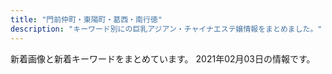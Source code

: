 ```yaml
---
title: "門前仲町・東陽町・葛西・南行徳"
description: "キーワード別にの巨乳アジアン・チャイナエステ嬢情報をまとめました。"
---
```


新着画像と新着キーワードをまとめています。
2021年02月03日の情報です。

<DmmAffiliateIns />
<KeywordTable
  shops={
    [
    {
        "station": "\u845b\u897f\u99c5\u4e2d\u592e\u53e3",
        "name": "Aegean Sea\u30fb\u30a8\u30fc\u30b2\u6d77",
        "img_links": [
            "http://est-lux.com/img/ttl_mobile.png",
            "http://est-lux.com/img/ttl_staff.png",
            "http://est-lux.com/staff/momo/01.jpg",
            "http://est-lux.com/img/access/address.png",
            "http://est-lux.com/staff/haruka/01.jpg",
            "http://est-lux.com/staff/aya/01.jpg",
            "http://est-lux.com/staff/koko/01.jpg",
            "http://est-lux.com/staff/haruka/01mb.jpg",
            "http://est-lux.com/staff/sakura/01mb.jpg",
            "http://est-lux.com/staff/rina/01mb.jpg",
            "http://est-lux.com/staff/aya/01mb.jpg",
            "http://est-lux.com/staff/miharu/01.jpg",
            "http://est-lux.com/staff/miharu/01mb.jpg",
            "http://est-lux.com/i/files/homeimg.jpg",
            "http://est-lux.com/img/ttl_recbnr.png",
            "http://est-lux.com/pic/campaign.png",
            "http://est-lux.com/pic/head.png",
            "http://est-lux.com/staff/momo/01mb.jpg",
            "http://est-lux.com/staff/rina/01.jpg",
            "http://est-lux.com/staff/sakura/01.jpg",
            "http://est-lux.com/staff/koko/01mb.jpg"
        ],
        "keywords": {
            "C": 16
        },
        "url": "http://est-lux.com/"
    },
    {
        "img_links": [
            "https://surprise.tyo.cm/photos/sites/74/2021/01/2021011404460789.jpg",
            "https://surprise.tyo.cm/photos/sites/74/2021/01/2021011404460066.jpg",
            "https://surprise.tyo.cm/photos/sites/74/2021/01/2021011404462968.jpg",
            "https://surprise.tyo.cm/images/intro_top_tel.png",
            "https://surprise.tyo.cm/photos/sites/74/2020/11/2020110909350984.jpg",
            "https://surprise.tyo.cm/photos/sites/74/2020/11/2020110909351192.jpg",
            "https://surprise.tyo.cm/photos/sites/74/2021/01/2021011404463432.jpg",
            "https://surprise.tyo.cm/photos/sites/74/2020/11/2020110909351088.jpg",
            "https://surprise.tyo.cm/photos/sites/74/2020/11/2020110909350864.jpg",
            "https://surprise.tyo.cm/images/intro_top_time.png",
            "https://surprise.tyo.cm/images/tit_news.png"
        ],
        "url": "https://surprise.tyo.cm/",
        "keywords": {
            "85": 4,
            "C": 18,
            "87": 8,
            "D": 8,
            "86": 4,
            "E": 8
        },
        "name": "SurPrise -\u30b5\u30d7\u30e9\u30a4\u30ba-",
        "station": "\u897f\u845b\u897f\u99c5\u5357\u53e3"
    },
    {
        "station": "\u845b\u897f\u99c5\u535a\u7269\u9928\u53e3",
        "url": "http://k-rlx.com/",
        "img_links": [
            "http://k-rlx.com/s/image/nav_hotel.png",
            "http://k-rlx.com/s/images/tel.png",
            "http://k-rlx.com/girl/05a.jpg",
            "http://k-rlx.com/images/index_20.jpg",
            "http://k-rlx.com/s/image/nav_top.png",
            "http://k-rlx.com/girl/013.jpg",
            "http://k-rlx.com/images/index_15.jpg",
            "http://k-rlx.com/s/uploads/05.jpg",
            "http://k-rlx.com/s/image/nav_cast.png",
            "http://k-rlx.com/s/uploads/02a.jpg",
            "http://k-rlx.com/s/image/nav_manga.png",
            "http://k-rlx.com/images/index_03.jpg",
            "http://k-rlx.com/s/uploads/01.jpg",
            "http://k-rlx.com/s/images/service_01.png",
            "http://k-rlx.com/s/uploads/08.jpg",
            "http://k-rlx.com/girl/03.jpg",
            "http://k-rlx.com/s/images/okubokomachi.jpg",
            "http://k-rlx.com/girl/09a.jpg",
            "http://k-rlx.com/s/uploads/02.jpg",
            "http://k-rlx.com/s/images/slider/prev.png",
            "http://k-rlx.com/girl/05.jpg",
            "http://k-rlx.com/girl/00.jpg",
            "http://k-rlx.com/s/image/nav_sys.png",
            "http://k-rlx.com/s/images/top_2.jpg",
            "http://k-rlx.com/images/staff_15.jpg",
            "http://k-rlx.com/s/uploads/07.jpg",
            "http://k-rlx.com/girl/011a.jpg",
            "http://k-rlx.com/images/01.jpg",
            "http://k-rlx.com/s/images/acc_06.jpg",
            "http://k-rlx.com/girl/010a.jpg",
            "http://k-rlx.com/images/index_02.jpg",
            "http://k-rlx.com/images/index_26.jpg",
            "http://k-rlx.com/girl/07.jpg",
            "http://k-rlx.com/s/images/pc.png",
            "http://k-rlx.com/girl/011.jpg",
            "http://k-rlx.com/s/images/slider/1.jpg",
            "http://k-rlx.com/girl/02.jpg",
            "http://k-rlx.com/images/index_05.jpg",
            "http://k-rlx.com/images/index_21.jpg",
            "http://k-rlx.com/images/index_04.jpg",
            "http://k-rlx.com/images/index_23.jpg",
            "http://k-rlx.com/s/uploads/011.jpg",
            "http://k-rlx.com/s/uploads/010.jpg",
            "http://k-rlx.com/s/images/acc_03.jpg",
            "http://k-rlx.com/images/info.jpg",
            "http://k-rlx.com/girl/02a.jpg",
            "http://k-rlx.com/girl/09.jpg",
            "http://k-rlx.com/images/index_01.jpg",
            "http://k-rlx.com/images/sub_13.jpg",
            "http://k-rlx.com/s/uploads/05a.jpg",
            "http://k-rlx.com/girl/08.jpg",
            "http://k-rlx.com/images/rec.jpg",
            "http://k-rlx.com/girl/04.jpg",
            "http://k-rlx.com/images/index_28.jpg",
            "http://k-rlx.com/s/images/acc_04.jpg",
            "http://k-rlx.com/girl/012.jpg",
            "http://k-rlx.com/s/images/service_03.png",
            "http://k-rlx.com/s/images/t1.jpg",
            "http://k-rlx.com/s/images/slider/3.jpg",
            "http://k-rlx.com/s/images/slider/next.png",
            "http://k-rlx.com/s/uploads/09.jpg",
            "http://k-rlx.com/images/index_06.jpg",
            "http://k-rlx.com/s/images/acc_02.jpg",
            "http://k-rlx.com/images/sub_22.jpg",
            "http://k-rlx.com/images/about.jpg",
            "http://k-rlx.com/s/image/nav_topics.png",
            "http://k-rlx.com/s/images/t2.jpg",
            "http://k-rlx.com/s/uploads/03.jpg",
            "http://k-rlx.com/s/images/t3.jpg",
            "http://k-rlx.com/girl/01.jpg",
            "http://k-rlx.com/s/uploads/06.jpg",
            "http://k-rlx.com/images/sub_24.jpg",
            "http://k-rlx.com/s/images/service_07.png",
            "http://k-rlx.com/s/images/iphone.png",
            "http://k-rlx.com/images/index_27.jpg",
            "http://k-rlx.com/images/index_17.jpg",
            "http://k-rlx.com/images/index_13.jpg",
            "http://k-rlx.com/girl/06.jpg",
            "http://k-rlx.com/girl/06a.jpg",
            "http://k-rlx.com/s/images/t4.jpg",
            "http://k-rlx.com/s/images/acc_01.jpg",
            "http://k-rlx.com/girl/08a.jpg",
            "http://k-rlx.com/images/index_07.jpg",
            "http://k-rlx.com/girl/03a.jpg",
            "http://k-rlx.com/images/02.jpg",
            "http://k-rlx.com/s/images/slider/2.jpg",
            "http://k-rlx.com/s/images/acc_05.jpg",
            "http://k-rlx.com/s/uploads/04.jpg",
            "http://k-rlx.com/images/info_15.jpg",
            "http://k-rlx.com/images/rec_15.jpg",
            "http://k-rlx.com/girl/010.jpg"
        ],
        "name": "Luna",
        "keywords": {
            "C": 33,
            "D": 16,
            "88": 7,
            "86": 42
        }
    },
    {
        "station": "\u884c\u5fb3\u99c5\u5317\u53e3",
        "url": "http://es-chinese.info/",
        "keywords": {
            "F": 82,
            "\u30bb\u30af\u30b7\u30fc": 62,
            "E": 7,
            "G": 1
        },
        "name": "Aries \u30a2\u30ea\u30a8\u30b9",
        "img_links": [
            "http://es-chinese.info/wp-content/uploads/2020/07/yukina2_\u526f\u672c-209x300.jpg",
            "http://es-chinese.info/wp-content/uploads/2020/11/sayumixd1_\u526f\u672c.jpg",
            "http://es-chinese.info/wp-content/uploads/2020/11/akane6_\u526f\u672c-500x750.jpg",
            "http://es-chinese.info/wp-content/uploads/2020/04/hina2_\u526f\u672c_\u526f\u672c-167x300.jpg",
            "http://es-chinese.info/wp-content/uploads/2020/11/sayumixd2_\u526f\u672c-500x750.jpg",
            "http://es-chinese.info/wp-content/uploads/2020/11/mayixd2_\u526f\u672c.jpg",
            "http://es-chinese.info/wp-content/uploads/2021/01/eri1_\u526f\u672c-220x300.jpg",
            "http://es-chinese.info/wp-content/themes/template-salon2/images/noimg.jpg",
            "http://es-chinese.info/wp-content/uploads/2020/11/yukina2_\u526f\u672c.jpg",
            "http://es-chinese.info/wp-content/uploads/2020/12/haruxd2_\u526f\u672c-169x300.jpg",
            "http://es-chinese.info/wp-content/uploads/2020/09/sana_\u526f\u672c-212x300.jpg",
            "http://es-chinese.info/wp-content/uploads/2019/12/WeChat-Image_20191207140959.jpg",
            "http://es-chinese.info/wp-content/uploads/2020/11/mayixd2_\u526f\u672c-552x1024.jpg",
            "http://es-chinese.info/wp-content/uploads/2020/11/sayumixd3_\u526f\u672c.jpg",
            "http://es-chinese.info/wp-content/uploads/2020/11/yukina2_\u526f\u672c-500x750.jpg",
            "http://es-chinese.info/wp-content/uploads/2019/12/WeChat-Image_20191207141006-768x1024.jpg",
            "http://es-chinese.info/wp-content/uploads/2021/01/aoyixd1_\u526f\u672c-214x300.jpg",
            "http://es-chinese.info/wp-content/uploads/2020/12/haruxd1_\u526f\u672c-576x1024.jpg",
            "http://es-chinese.info/wp-content/themes/template-salon2/images/main1.jpg",
            "http://es-chinese.info/wp-content/uploads/2020/11/sayumixd3_\u526f\u672c-500x750.jpg",
            "http://es-chinese.info/wp-content/uploads/2020/11/sayumixd1_\u526f\u672c-218x300.jpg",
            "http://es-chinese.info/wp-content/uploads/2021/01/eri1_\u526f\u672c-500x750.jpg",
            "http://es-chinese.info/wp-content/uploads/2020/09/hare1_\u526f\u672c-500x750.jpg",
            "http://es-chinese.info/wp-content/uploads/2020/04/Aries3-500x750.jpg",
            "http://es-chinese.info/wp-content/uploads/2020/09/ayimixd_\u526f\u672c-1-577x1024.jpg",
            "http://es-chinese.info/wp-content/uploads/2020/09/ayimixd_\u526f\u672c-1-169x300.jpg",
            "http://es-chinese.info/wp-content/uploads/2020/04/hina1_\u526f\u672c-570x1024.jpg",
            "http://es-chinese.info/wp-content/uploads/2020/11/sayumixd2_\u526f\u672c.jpg",
            "http://es-chinese.info/wp-content/uploads/2019/12/WeChat-Image_20191207141010-768x1024.jpg",
            "http://es-chinese.info/wp-content/uploads/2021/01/aoyixd2_\u526f\u672c-1.jpg",
            "http://es-chinese.info/wp-content/uploads/2020/11/mayixd1_\u526f\u672c_\u526f\u672c.jpg",
            "http://es-chinese.info/wp-content/uploads/2020/12/haruxd1_\u526f\u672c-500x750.jpg",
            "http://es-chinese.info/wp-content/uploads/2020/11/yukina1_\u526f\u672c.jpg",
            "http://es-chinese.info/wp-content/uploads/2021/01/eri1_\u526f\u672c.jpg",
            "http://es-chinese.info/wp-content/uploads/2020/09/ayimixd_\u526f\u672c-1-500x750.jpg",
            "http://es-chinese.info/wp-content/themes/template-salon2/images/header-tel.png",
            "http://es-chinese.info/wp-content/uploads/2021/01/eri1_\u526f\u672c-752x1024.jpg",
            "http://es-chinese.info/wp-content/uploads/2020/09/sana_\u526f\u672c-500x750.jpg",
            "http://es-chinese.info/wp-content/uploads/2020/04/hina1_\u526f\u672c-167x300.jpg",
            "http://es-chinese.info/wp-content/uploads/2020/11/mayixd1_\u526f\u672c_\u526f\u672c-165x300.jpg",
            "http://es-chinese.info/wp-content/uploads/2020/09/hare1_\u526f\u672c-169x300.jpg",
            "http://es-chinese.info/wp-content/uploads/2020/01/aya4_\u526f\u672c-500x750.jpg",
            "http://es-chinese.info/wp-content/uploads/2020/04/hina1_\u526f\u672c-500x750.jpg",
            "http://es-chinese.info/wp-content/uploads/2020/11/mayixd2_\u526f\u672c-162x300.jpg",
            "http://es-chinese.info/wp-content/uploads/2020/11/sayumixd2_\u526f\u672c-221x300.jpg",
            "http://es-chinese.info/wp-content/uploads/2021/01/eri2_\u526f\u672c-228x300.jpg",
            "http://es-chinese.info/wp-content/uploads/2020/11/akane6_\u526f\u672c-553x1024.jpg",
            "http://es-chinese.info/wp-content/uploads/2021/01/aoyixd2_\u526f\u672c-1-500x750.jpg",
            "http://es-chinese.info/wp-content/uploads/2020/12/haruxd1_\u526f\u672c-169x300.jpg",
            "http://es-chinese.info/wp-content/uploads/2020/11/yukina1_\u526f\u672c-500x750.jpg",
            "http://es-chinese.info/wp-content/themes/template-salon2/images/bnr.jpg",
            "http://es-chinese.info/wp-content/uploads/2020/12/haruxd1_\u526f\u672c.jpg",
            "http://es-chinese.info/wp-content/uploads/2020/11/sayumixd3_\u526f\u672c-218x300.jpg",
            "http://es-chinese.info/wp-content/uploads/2020/11/yukina1_\u526f\u672c-212x300.jpg",
            "http://es-chinese.info/wp-content/uploads/2020/11/miya8_\u526f\u672c-165x300.jpg",
            "http://es-chinese.info/wp-content/uploads/2020/11/sayumixd1_\u526f\u672c-500x750.jpg",
            "http://es-chinese.info/wp-content/uploads/2021/01/aoyixd2_\u526f\u672c-1-216x300.jpg",
            "http://es-chinese.info/wp-content/uploads/2020/11/mayixd2_\u526f\u672c-500x750.jpg",
            "http://es-chinese.info/wp-content/uploads/2020/11/mayixd1_\u526f\u672c_\u526f\u672c-500x750.jpg",
            "http://es-chinese.info/wp-content/uploads/2020/04/Aries3.jpg",
            "http://es-chinese.info/wp-content/uploads/2019/12/WeChat-Image_20191207141003.jpg",
            "http://es-chinese.info/wp-content/uploads/2020/11/akane6_\u526f\u672c-162x300.jpg"
        ]
    },
    {
        "img_links": [
            "http://www.yeraisha.esjp.info/files/014.jpg",
            "http://www.yeraisha.esjp.info/files/016.jpg",
            "http://www.yeraisha.esjp.info/files/001-02.jpg",
            "http://www.yeraisha.esjp.info/files/014-02.jpg",
            "http://www.yeraisha.esjp.info/photo_news/upimg/541995f8e7a123b0df_0.jpg",
            "http://www.yeraisha.esjp.info/photo_news/upimg/287805fc9ed3c6dfd5_0.jpg",
            "http://www.yeraisha.esjp.info/files/001.jpg",
            "http://www.yeraisha.esjp.info/photo_news/upimg/541995f8e7a123b0df_1.jpg",
            "http://www.yeraisha.esjp.info/files/007-02.jpg",
            "http://www.yeraisha.esjp.info/files/010-02.jpg",
            "http://www.yeraisha.esjp.info/photo_news/upimg/470435fe983ea66714_0.jpg",
            "http://www.yeraisha.esjp.info/images/m-top004.jpg",
            "http://www.yeraisha.esjp.info/files/011-02.jpg",
            "http://www.yeraisha.esjp.info/files/002-02.jpg",
            "http://www.yeraisha.esjp.info/photo_news/upimg/287876012472ea7f2e_1.jpg",
            "http://www.yeraisha.esjp.info/files/003.jpg",
            "http://www.yeraisha.esjp.info/images/m-head01.jpg",
            "http://www.yeraisha.esjp.info/files/010-03.jpg",
            "http://www.yeraisha.esjp.info/files/007.jpg",
            "http://www.yeraisha.esjp.info/files/011-03.jpg",
            "http://www.yeraisha.esjp.info/files/003-03.jpg",
            "http://www.yeraisha.esjp.info/files/015-03.jpg",
            "http://www.yeraisha.esjp.info/files/002.jpg",
            "http://www.yeraisha.esjp.info/photo_news/upimg/708855fa23e7b29bc6_1.jpg",
            "http://www.yeraisha.esjp.info/files/007-03.jpg",
            "http://www.yeraisha.esjp.info/photo_news/upimg/657035f9ba51dd5f6b_0.jpg",
            "http://www.yeraisha.esjp.info/files/016-03.jpg",
            "http://www.yeraisha.esjp.info/files/010.jpg",
            "http://www.yeraisha.esjp.info/files/014-03.jpg",
            "http://www.yeraisha.esjp.info/files/003-02.jpg",
            "http://www.yeraisha.esjp.info/files/015.jpg",
            "http://www.yeraisha.esjp.info/images/call.png",
            "http://www.yeraisha.esjp.info/files/016-02.jpg",
            "http://www.yeraisha.esjp.info/files/001-03.jpg",
            "http://www.yeraisha.esjp.info/files/015-02.jpg",
            "http://www.yeraisha.esjp.info/images/m-top003.jpg",
            "http://www.yeraisha.esjp.info/images/foot01.jpg",
            "http://www.yeraisha.esjp.info/files/011.jpg",
            "http://www.yeraisha.esjp.info/files/002-03.jpg",
            "http://www.yeraisha.esjp.info/photo_news/upimg/569645ff576e68a2f9_1.jpg"
        ],
        "station": "\u9580\u524d\u4ef2\u753a\u99c51\u756a\u51fa\u53e3",
        "name": "\u591c\u6765\u9999",
        "keywords": {
            "C": 4,
            "D": 12,
            "86": 10,
            "87": 6,
            "88": 2
        },
        "url": "http://www.yeraisha.esjp.info/"
    },
    {
        "img_links": [
            "http://www.bestlove.esjp.info/images/m-left.jpg",
            "http://www.bestlove.esjp.info/files/003.jpg",
            "http://www.bestlove.esjp.info/images/m-yejiao.jpg",
            "http://www.bestlove.esjp.info/images/m-top03.jpg",
            "http://www.bestlove.esjp.info/images/m-head.jpg",
            "http://www.bestlove.esjp.info/images/m-right.jpg",
            "http://www.bestlove.esjp.info/images/m-top-right01.jpg",
            "http://www.bestlove.esjp.info/images/m-top-right04.jpg",
            "http://www.bestlove.esjp.info/photo_news/upimg/61950600fc59c3ddfa_0.jpg",
            "http://www.bestlove.esjp.info/files/002.jpg",
            "http://www.bestlove.esjp.info/files/001.jpg",
            "http://www.bestlove.esjp.info/images/m-top-right03.jpg",
            "http://www.bestlove.esjp.info/photo_news/upimg/61950600fc59c3ddfa_1.jpg",
            "http://www.bestlove.esjp.info/images/m-top02.jpg",
            "http://www.bestlove.esjp.info/images/m-top-right02.jpg",
            "http://www.bestlove.esjp.info/files/004.jpg",
            "http://www.bestlove.esjp.info/images/call.png",
            "http://www.bestlove.esjp.info/images/top-left01.jpg"
        ],
        "url": "http://www.bestlove.esjp.info/",
        "keywords": {
            "86": 2,
            "88": 2,
            "C": 2,
            "87": 4,
            "D": 6
        },
        "name": "Best Love",
        "station": "\u9580\u524d\u4ef2\u753a\u99c54\u756a\u53e3"
    },
    {
        "keywords": {},
        "img_links": [
            "http://yurichan.info/uploads/201105/1-2011051P23WW.jpg",
            "http://yurichan.info/html/dianna_jing/images/room4.jpg",
            "http://yurichan.info/picture/s_new.png",
            "http://yurichan.info/uploads/201116/1-201116132154547.jpg",
            "http://yurichan.info/uploads/201105/1-2011051P21C63.jpg",
            "http://yurichan.info/uploads/201105/1-2011051P31MW.jpg",
            "http://yurichan.info/html/dianna_jing/images/room2.jpg",
            "http://yurichan.info/html/dianna_jing/images/room1.jpg",
            "http://yurichan.info/picture/top22.png",
            "http://yurichan.info/picture/s_staff.png",
            "http://yurichan.info/html/dianna_jing/images/room3.jpg",
            "http://yurichan.info/picture/end.png",
            "http://yurichan.info/picture/photo3.png",
            "http://yurichan.info/picture/i_therapist.png",
            "http://yurichan.info/picture/top23.png"
        ],
        "station": "\u884c\u5fb3\u99c5\u5357\u53e3",
        "url": "http://yurichan.info/",
        "name": "\u30e6\u30ea\u3061\u3083\u3093"
    },
    {
        "station": "\u897f\u845b\u897f\u99c5\u5317\u53e3",
        "name": "\u8ab0\u304c\u3044\u308b\u306e?",
        "keywords": {
            "\u80f8": 9,
            "H": 9,
            "93": 3,
            "95": 6,
            "90": 6,
            "\u30c0\u30a4\u30ca\u30de\u30a4\u30c8": 3,
            "\u30bb\u30af\u30b7\u30fc": 3,
            "G": 6,
            "C": 14,
            "89": 3,
            "94": 3,
            "I": 3,
            "F": 6
        },
        "img_links": [
            "https://whois.iest.info/images/side_nav03.jpg",
            "https://whois.iest.info/images/bg_com03.jpg",
            "https://whois.iest.info/photos/sites/80/2020/11/2020112915384812.jpg",
            "https://whois.iest.info/photos/sites/80/2020/11/2020112901415093.jpg",
            "https://whois.iest.info/images/side_nav05.jpg",
            "https://whois.iest.info/images/service05.jpg",
            "https://whois.iest.info/images/com_tel.jpg",
            "https://whois.iest.info/images/service07.jpg",
            "https://whois.iest.info/photos/sites/80/2020/11/2020112502250074.jpg",
            "https://whois.iest.info/images/top.jpg",
            "https://whois.iest.info/photos/sites/80/2020/12/2020122400170460.jpg",
            "https://whois.iest.info/images/side_nav01.jpg",
            "https://whois.iest.info/images/room3.jpg",
            "https://whois.iest.info/images/service03.jpg",
            "https://whois.iest.info/photos/sites/80/2020/12/2020121914020978.jpg",
            "https://whois.iest.info/images/re.png",
            "https://whois.iest.info/images/service04.jpg",
            "https://whois.iest.info/images/tit_staff.jpg",
            "https://whois.iest.info/images/room1.jpg",
            "https://whois.iest.info/images/ico_hote.png",
            "https://whois.iest.info/images/room2.jpg",
            "https://whois.iest.info/images/service01.jpg",
            "https://whois.iest.info/images/side_card.jpg",
            "https://whois.iest.info/images/txt_staff01.png",
            "https://whois.iest.info/images/side_nav04.jpg",
            "https://whois.iest.info/images/tit_service.jpg",
            "https://whois.iest.info/images/service06.jpg",
            "https://whois.iest.info/images/service02.jpg",
            "https://whois.iest.info/images/room4.jpg",
            "https://whois.iest.info/images/service09.jpg",
            "https://whois.iest.info/images/side_nav02.jpg",
            "https://whois.iest.info/images/staff0.jpg",
            "https://whois.iest.info/photos/sites/80/2020/11/2020112902015472.jpg",
            "https://whois.iest.info/images/service08.jpg",
            "https://whois.iest.info/photos/sites/80/2021/01/2021010522393242.jpg"
        ],
        "url": "https://whois.iest.info/"
    },
    {
        "img_links": [
            "http://iyasinote.xyz/_src/20272612/sign.png",
            "http://iyasinote.xyz/_src/20272590/x1.png",
            "http://iyasinote.xyz/_src/20272665/img20160204005259325917.jpg",
            "http://iyasinote.xyz/_src/20272578/b1.png",
            "http://iyasinote.xyz/_src/20272599/back.png",
            "http://iyasinote.xyz/_src/20272585/back.png",
            "http://iyasinote.xyz/_src/20272583/tel.png",
            "http://iyasinote.xyz/_src/20272631/x3.png",
            "http://iyasinote.xyz/_src/20272644/s1.jpg",
            "http://iyasinote.xyz/_src/20272618/x3.png",
            "http://iyasinote.xyz/_src/23776260/wechatimg249_20180701185537417.jpg",
            "http://iyasinote.xyz/_src/32108882/img20190623174539069990.jpg",
            "http://iyasinote.xyz/_src/20272567/sign.png",
            "http://iyasinote.xyz/_src/20272684/s2.jpg",
            "http://iyasinote.xyz/_src/20272568/img20151209023726260995.jpg",
            "http://iyasinote.xyz/_src/20272575/sign.png",
            "http://iyasinote.xyz/_src/21196925/img20180526163006762357.jpg",
            "http://iyasinote.xyz/_src/20272639/index_04.png",
            "http://iyasinote.xyz/_src/20272581/sign.png",
            "http://iyasinote.xyz/_src/20272588/sign.png",
            "http://iyasinote.xyz/_src/20272608/back.png",
            "http://iyasinote.xyz/_src/20272643/index_09.png",
            "http://iyasinote.xyz/_src/20272569/_x1m6343.jpg",
            "http://iyasinote.xyz/_src/20272623/back.png",
            "http://iyasinote.xyz/_src/20272640/index_05.png",
            "http://iyasinote.xyz/_src/20272571/img20160403102850637767.jpg",
            "http://iyasinote.xyz/_src/20272636/back.png",
            "http://iyasinote.xyz/_src/20272642/index_08.png",
            "http://iyasinote.xyz/_src/20272573/b1.png",
            "http://iyasinote.xyz/_src/20272584/tel.png",
            "http://iyasinote.xyz/_src/20272570/dscf1336.jpg",
            "http://iyasinote.xyz/_src/20272683/s3.jpg",
            "http://iyasinote.xyz/_src/23776259/wechatimg249_20180701185537417.jpg",
            "http://iyasinote.xyz/_src/20272594/x3.png",
            "http://iyasinote.xyz/_src/20272626/sign.png",
            "http://iyasinote.xyz/_src/20850006/s1.jpg",
            "http://iyasinote.xyz/_src/20850011/s2.jpg",
            "http://iyasinote.xyz/_src/20272602/sign.png",
            "http://iyasinote.xyz/_src/20272641/index_11.png",
            "http://iyasinote.xyz/_src/20272668/info1.png",
            "http://iyasinote.xyz/_src/20272628/x1.png",
            "http://iyasinote.xyz/_src/20850017/s3.jpg",
            "http://iyasinote.xyz/_src/20272614/x1.png"
        ],
        "name": "\u30ea\u30d5\u30ec\u30c3\u30b7\u30e5",
        "keywords": {},
        "station": "\u6728\u5834\u99c5A4\u51fa\u53e3",
        "url": "http://iyasinote.xyz/"
    },
    {
        "keywords": {},
        "img_links": [
            "http://otona-spa.net/girl/01.jpg",
            "http://otona-spa.net/static/picture/img_dammy.png",
            "http://otona-spa.net/girl/04.jpg",
            "http://otona-spa.net/girl/03.jpg",
            "http://otona-spa.net/static/picture/text.png",
            "http://otona-spa.net/static/picture/icon_new.png",
            "http://otona-spa.net/girl/02.jpg"
        ],
        "station": "\u9580\u524d\u4ef2\u753a\u99c54\u756a\u53e3",
        "url": "http://otona-spa.net/",
        "name": "\u5927\u4eba\u306eSpa"
    },
    {
        "name": "Royal\uff5e\u30ed\u30a4\u30e4\u30eb\uff5e",
        "img_links": [
            "http://www.mens-royal.com/images/top01.jpg",
            "http://www.mens-royal.com/files/067-02.jpg",
            "http://www.mens-royal.com/files/063.jpg",
            "http://www.mens-royal.com/files/063-02.jpg",
            "http://www.mens-royal.com/files/057.jpg",
            "http://www.mens-royal.com/images/room1.jpg",
            "http://www.mens-royal.com/files/072-02.jpg",
            "http://www.mens-royal.com/images/room2.jpg",
            "http://www.mens-royal.com/images/s_pick.png",
            "http://www.mens-royal.com/images/s_mobile.png",
            "http://www.mens-royal.com/images/nbj3.jpg",
            "http://www.mens-royal.com/images/mobile.jpg",
            "http://www.mens-royal.com/images/room4.jpg",
            "http://www.mens-royal.com/images/girl-z1.jpg",
            "http://www.mens-royal.com/images/s_staff.png",
            "http://www.mens-royal.com/files/042.jpg",
            "http://www.mens-royal.com/files/057-02.jpg",
            "http://www.mens-royal.com/images/girl-z2.jpg",
            "http://www.mens-royal.com/files/071.jpg",
            "http://www.mens-royal.com/images/top02.jpg",
            "http://www.mens-royal.com/files/042-02.jpg",
            "http://www.mens-royal.com/images/room3.jpg",
            "http://www.mens-royal.com/files/071-02.jpg",
            "http://www.mens-royal.com/images/s_link.png",
            "http://www.mens-royal.com/files/072.jpg",
            "http://www.mens-royal.com/images/s_news.png",
            "http://www.mens-royal.com/files/067.jpg",
            "http://www.mens-royal.com/images/link/koko_200x40.png"
        ],
        "keywords": {
            "C": 16,
            "87": 2,
            "E": 4,
            "D": 2,
            "84": 2,
            "F": 4,
            "88": 8
        },
        "url": "http://www.mens-royal.com/",
        "station": "\u845b\u897f\u99c5\u897f\u53e3"
    },
    {
        "name": "\u8776\u604b",
        "img_links": [
            "https://chokoi.tyo.cm/images/img_service02.jpg",
            "https://chokoi.tyo.cm/photos/sites/79/2021/01/2021011705333781.jpg",
            "https://chokoi.tyo.cm/images/sp_nav03.png",
            "https://chokoi.tyo.cm/photos/sites/79/2020/11/2020111806404558.jpg",
            "https://chokoi.tyo.cm/images/end.png",
            "https://chokoi.tyo.cm/images/link_nav03.jpg",
            "https://chokoi.tyo.cm/photos/sites/79/2020/11/2020111806404634.jpg",
            "https://chokoi.tyo.cm/photos/sites/79/2020/11/2020111809493614.jpg",
            "https://chokoi.tyo.cm/images/card.png",
            "https://chokoi.tyo.cm/images/room3.jpg",
            "https://chokoi.tyo.cm/photos/sites/79/2020/11/202011180701419.jpg",
            "https://chokoi.tyo.cm/images/sp_tit_news.png",
            "https://chokoi.tyo.cm/images/room1.jpg",
            "https://chokoi.tyo.cm/photos/sites/79/2020/11/2020111806404733.jpg",
            "https://chokoi.tyo.cm/images/link_nav02.jpg",
            "https://chokoi.tyo.cm/photos/sites/79/2020/11/2020111806404713.jpg",
            "https://chokoi.tyo.cm/images/img_service01.jpg",
            "https://chokoi.tyo.cm/images/sp_end.jpg",
            "https://chokoi.tyo.cm/photos/sites/79/2020/11/2020111806404670.jpg",
            "https://chokoi.tyo.cm/images/re.png",
            "https://chokoi.tyo.cm/images/link_nav05.jpg",
            "https://chokoi.tyo.cm/images/link_nav06.jpg",
            "https://chokoi.tyo.cm/images/link_nav04.jpg",
            "https://chokoi.tyo.cm/images/sp_top.jpg",
            "https://chokoi.tyo.cm/images/sp_nav02.png",
            "https://chokoi.tyo.cm/images/sp_tit_staff.png",
            "https://chokoi.tyo.cm/images/room4.jpg",
            "https://chokoi.tyo.cm/photos/sites/79/2020/11/2020111809515157.jpg",
            "https://chokoi.tyo.cm/images/link_nav01.jpg",
            "https://chokoi.tyo.cm/images/sp_nav01.png",
            "https://chokoi.tyo.cm/images/top.png",
            "https://chokoi.tyo.cm/images/img_service03.jpg",
            "https://chokoi.tyo.cm/images/room2.jpg"
        ],
        "station": "\u6728\u5834\u99c54b\u51fa\u53e3",
        "url": "https://chokoi.tyo.cm/",
        "keywords": {
            "C": 30,
            "88": 16,
            "86": 8,
            "D": 24,
            "83": 8,
            "85": 24,
            "E": 8,
            "F": 8
        }
    },
    {
        "url": "http://blue-est.xyz/",
        "img_links": [
            "http://blue-est.xyz/images/lie.jpg",
            "http://blue-est.xyz/images/g5.jpg",
            "http://blue-est.xyz/images/mina.jpg",
            "http://blue-est.xyz/images/g7.jpg",
            "http://blue-est.xyz/images/momo.jpg",
            "http://blue-est.xyz/images/gat.png",
            "http://blue-est.xyz/images/h1.jpg",
            "http://blue-est.xyz/images/miyu.jpg",
            "http://blue-est.xyz/images/my.jpg",
            "http://blue-est.xyz/images/mobile.png",
            "http://blue-est.xyz/images/g8.jpg",
            "http://blue-est.xyz/images/saki.jpg",
            "http://blue-est.xyz/images/r01.jpg",
            "http://blue-est.xyz/images/ayk.jpg",
            "http://blue-est.xyz/images/tite-staff.png",
            "http://blue-est.xyz/images/nnm.jpg",
            "http://blue-est.xyz/images/lili.jpg",
            "http://blue-est.xyz/images/g9.jpg",
            "http://blue-est.xyz/images/ggg.jpg",
            "http://blue-est.xyz/images/mimi.jpg",
            "http://blue-est.xyz/images/na.jpg",
            "http://blue-est.xyz/images/ayi.jpg",
            "http://blue-est.xyz/images/g4.jpg",
            "http://blue-est.xyz/images/runa.jpg",
            "http://blue-est.xyz/images/pickt.png",
            "http://blue-est.xyz/images/hana.jpg",
            "http://blue-est.xyz/images/g0.jpg",
            "http://blue-est.xyz/images/g1.jpg",
            "http://blue-est.xyz/images/r02.jpg",
            "http://blue-est.xyz/images/kaori.jpg",
            "http://blue-est.xyz/images/g18.jpg",
            "http://blue-est.xyz/images/moe.jpg",
            "http://blue-est.xyz/images/h2.jpg",
            "http://blue-est.xyz/images/g31.jpg",
            "http://blue-est.xyz/images/laki.jpg",
            "http://blue-est.xyz/images/mm.jpg",
            "http://blue-est.xyz/images/newt.png",
            "http://blue-est.xyz/images/y.jpg",
            "http://blue-est.xyz/images/lisa.jpg",
            "http://blue-est.xyz/images/nana.jpg",
            "http://blue-est.xyz/images/top.png",
            "http://blue-est.xyz/images/aya.jpg",
            "http://blue-est.xyz/images/sr.jpg",
            "http://blue-est.xyz/images/g6.jpg"
        ],
        "station": "\u884c\u5fb3\u99c5",
        "name": "Angel Islands",
        "keywords": {
            "85": 1,
            "E": 1,
            "C": 7
        }
    },
    {
        "name": "\u6d77\u306e\u611b",
        "url": "http://www.uminoai.esjp.info/",
        "station": "\u845b\u897f\u99c5\u5317\u53e3",
        "keywords": {
            "F": 2,
            "87": 2,
            "G": 4,
            "84": 2,
            "85": 8,
            "86": 2,
            "C": 12,
            "E": 6,
            "90": 2,
            "D": 4,
            "91": 2,
            "89": 8
        },
        "img_links": [
            "http://www.uminoai.esjp.info/files/001-03.jpg",
            "http://www.uminoai.esjp.info/files/004-03.jpg",
            "http://www.uminoai.esjp.info/img/top-img02.png",
            "http://www.uminoai.esjp.info/files/013.jpg",
            "http://www.uminoai.esjp.info/files/004.jpg",
            "http://www.uminoai.esjp.info/files/012.jpg",
            "http://www.uminoai.esjp.info/files/004-02.jpg",
            "http://www.uminoai.esjp.info/files/007.jpg",
            "http://www.uminoai.esjp.info/files/002-03.jpg",
            "http://www.uminoai.esjp.info/files/003-03.jpg",
            "http://www.uminoai.esjp.info/files/002.jpg",
            "http://www.uminoai.esjp.info/files/014-02.jpg",
            "http://www.uminoai.esjp.info/files/003-02.jpg",
            "http://www.uminoai.esjp.info/files/010.jpg",
            "http://www.uminoai.esjp.info/files/015-02.jpg",
            "http://www.uminoai.esjp.info/files/014.jpg",
            "http://www.uminoai.esjp.info/files/015.jpg",
            "http://www.uminoai.esjp.info/files/015-03.jpg",
            "http://www.uminoai.esjp.info/files/008-02.jpg",
            "http://www.uminoai.esjp.info/files/001.jpg",
            "http://www.uminoai.esjp.info/files/001-02.jpg",
            "http://www.uminoai.esjp.info/img/call.png",
            "http://www.uminoai.esjp.info/files/011-02.jpg",
            "http://www.uminoai.esjp.info/files/014-03.jpg",
            "http://www.uminoai.esjp.info/files/006.jpg",
            "http://www.uminoai.esjp.info/files/005-03.jpg",
            "http://www.uminoai.esjp.info/files/013-03.jpg",
            "http://www.uminoai.esjp.info/photo_news/upimg/4680160065b2064ff1_0.jpg",
            "http://www.uminoai.esjp.info/files/002-02.jpg",
            "http://www.uminoai.esjp.info/files/010-02.jpg",
            "http://www.uminoai.esjp.info/files/006-02.jpg",
            "http://www.uminoai.esjp.info/files/008.jpg",
            "http://www.uminoai.esjp.info/files/013-02.jpg",
            "http://www.uminoai.esjp.info/files/003.jpg",
            "http://www.uminoai.esjp.info/files/010-03.jpg",
            "http://www.uminoai.esjp.info/files/005.jpg",
            "http://www.uminoai.esjp.info/files/005-02.jpg",
            "http://www.uminoai.esjp.info/files/012-03.jpg",
            "http://www.uminoai.esjp.info/files/012-02.jpg",
            "http://www.uminoai.esjp.info/img/top-img03.png",
            "http://www.uminoai.esjp.info/files/007-03.jpg",
            "http://www.uminoai.esjp.info/img/tel.png",
            "http://www.uminoai.esjp.info/files/011.jpg",
            "http://www.uminoai.esjp.info/files/006-03.jpg",
            "http://www.uminoai.esjp.info/files/007-02.jpg",
            "http://www.uminoai.esjp.info/img/top-img01.png",
            "http://www.uminoai.esjp.info/files/011-03.jpg",
            "http://www.uminoai.esjp.info/files/008-03.jpg"
        ]
    },
    {
        "img_links": [
            "http://sanand.xyz.mn/images/s2.jpg",
            "http://sanand.xyz.mn/images/s_staff.jpg",
            "http://sanand.xyz.mn/images/top.png",
            "http://sanand.xyz.mn/images/s_face.jpg",
            "http://sanand.xyz.mn/images/mobile.jpg",
            "http://sanand.xyz.mn/images/xin.jpg",
            "http://sanand.xyz.mn/photos/sites/90/2020/05/202005060119462.jpg",
            "http://sanand.xyz.mn/images/s_news.jpg",
            "http://sanand.xyz.mn/images/s_pick.jpg",
            "http://sanand.xyz.mn/photos/sites/90/2020/07/202007040128087.jpg",
            "http://sanand.xyz.mn/images/s1.jpg",
            "http://sanand.xyz.mn/photos/sites/90/2019/11/2019112704234232.jpg",
            "http://sanand.xyz.mn/photos/sites/90/2020/01/2020012107105138.jpg",
            "http://sanand.xyz.mn/photos/sites/90/2020/03/2020031206204519.jpg",
            "http://sanand.xyz.mn/photos/sites/90/2020/03/2020031401200395.jpg",
            "http://sanand.xyz.mn/photos/sites/90/2020/01/2020011101185841.jpg",
            "http://sanand.xyz.mn/photos/sites/90/2020/05/2020053110211696.jpg",
            "http://sanand.xyz.mn/photos/sites/90/2020/05/2020050601194464.jpg",
            "http://sanand.xyz.mn/photos/sites/90/2019/11/2019111403182365.jpg",
            "http://sanand.xyz.mn/photos/sites/90/2020/01/2020011501300273.jpg",
            "http://sanand.xyz.mn/photos/sites/90/2020/01/2020010108004539.jpg",
            "http://sanand.xyz.mn/photos/sites/90/2019/11/2019111403181636.jpg",
            "http://sanand.xyz.mn/images/s_link.jpg",
            "http://sanand.xyz.mn/photos/sites/90/2019/11/2019112704233985.jpg",
            "http://sanand.xyz.mn/photos/sites/90/2020/01/202001020833354.jpg",
            "http://sanand.xyz.mn/photos/sites/90/2019/12/2019121604305596.jpg"
        ],
        "url": "http://sanand.xyz.mn/",
        "station": "\u884c\u5fb3\u99c5\u5357\u53e3",
        "name": "SANAND\u30fb\u30b5\u30ca\u30f3\u30c9",
        "keywords": {
            "D": 540,
            "C": 77,
            "90": 45,
            "E": 90,
            "84": 45,
            "85": 270,
            "86": 90,
            "82": 45,
            "88": 45,
            "83": 135
        }
    },
    {
        "keywords": {},
        "station": "\u6728\u5834\u99c52\u756a\u51fa\u53e3",
        "name": "\u3072\u307e\u308f\u308a",
        "url": "http://viuwea.xyz/",
        "img_links": []
    },
    {
        "url": "https://277025115.wixsite.com/mysite-1/",
        "name": "MINAEN",
        "station": "\u7be0\u5d0e\u99c5\u897f\u53e3",
        "img_links": [
            "https://static.wixstatic.com/media/0e987e_66dae9fff67a4a7a8ae0dc9e20f796f8~mv2.png",
            "https://static.wixstatic.com/media/41d000_8ebb7d13d81ea4139c54644b997e8076.png",
            "https://static.wixstatic.com/media/0e987e_f81114d4a5824d15974d25ecb4b8bdf0~mv2.png",
            "https://static.wixstatic.com/media/0e987e_1679ce0bb843404cba048e3d4a181a6c~mv2_d_2207_3225_s_2.jpg",
            "https://static.wixstatic.com/media/0e987e_1b192f7e81e74112b0226c8e6a717c8f~mv2.jpg",
            "https://static.wixstatic.com/media/1fd55af04cc9e233f6ca4e29b72ebb00.png",
            "https://static.wixstatic.com/media/0e987e_04865866db29405f837253bbbb514370~mv2.jpg",
            "https://static.wixstatic.com/media/0e987e_4eea8036a1684d93b818072fe6423fa4~mv2.jpg",
            "https://static.wixstatic.com/media/0e987e_66104f110fe3427aad9bb0b8a4442826~mv2.jpg",
            "https://static.wixstatic.com/media/0e987e_cfdd0d64f4194102b1b5e79b9f13ab93~mv2_d_3225_2419_s_4_2.jpg",
            "https://static.wixstatic.com/media/0e987e_a1b224f50322408086988edc5198b273~mv2.jpg"
        ],
        "keywords": {
            "\u4e73": 1
        }
    },
    {
        "url": "http://aphrodite-est.xyz/",
        "keywords": {
            "85": 2,
            "E": 3,
            "D": 4,
            "86": 7,
            "C": 2
        },
        "station": "\u884c\u5fb3\u99c5\u5357\u53e3",
        "name": "Pinkie \uff5e\u30d4\u30f3\u30ad\u30fc\uff5e",
        "img_links": [
            "http://aphrodite-est.xyz/img/nav-004.png",
            "http://aphrodite-est.xyz/img/nav-005.png",
            "http://aphrodite-est.xyz/img/no.png",
            "http://aphrodite-est.xyz/img/stb.jpg",
            "http://aphrodite-est.xyz/img/cg03.png",
            "http://aphrodite-est.xyz/img/cg05.png",
            "http://aphrodite-est.xyz/img/cg08.png",
            "http://aphrodite-est.xyz/img/cg06.png",
            "http://aphrodite-est.xyz/img/cg09.png",
            "http://aphrodite-est.xyz/img/cg01.png",
            "http://aphrodite-est.xyz/img/nav-001.png",
            "http://aphrodite-est.xyz/img/cg04.png",
            "http://aphrodite-est.xyz/img/cg041.png",
            "http://aphrodite-est.xyz/img/cg07.png",
            "http://aphrodite-est.xyz/img/stt.jpg",
            "http://aphrodite-est.xyz/img/nav-006.png",
            "http://aphrodite-est.xyz/img/top01.png",
            "http://aphrodite-est.xyz/img/nav-002.png",
            "http://aphrodite-est.xyz/img/cg02.png",
            "http://aphrodite-est.xyz/img/tel.png",
            "http://aphrodite-est.xyz/img/nav-003.png"
        ]
    },
    {
        "keywords": {
            "C": 11
        },
        "url": "http://sakura-est.xyz/",
        "station": "\u897f\u845b\u897f\u99c5\u5357\u53e3",
        "img_links": [
            "http://eskk.sakura-est.xyz/uploads//g5-225x300.jpg",
            "http://sakura-est.xyz/images/g0.jpg",
            "http://sakura-est.xyz/images/pickt.png",
            "http://sakura-est.xyz/images/r04.jpg",
            "http://sakura-est.xyz/images/mobile.png",
            "http://eskk.sakura-est.xyz/uploads//g4.jpg",
            "http://sakura-est.xyz/images/r01.jpg",
            "http://sakura-est.xyz/images/newt.png",
            "http://sakura-est.xyz/images/gat.png",
            "http://sakura-est.xyz/images/tite-staff.png",
            "http://eskk.sakura-est.xyz/uploads//g1-225x300.jpg",
            "http://eskk.sakura-est.xyz/uploads//g2-225x300.jpg",
            "http://sakura-est.xyz/images/r02.jpg",
            "http://sakura-est.xyz/images/r03.jpg"
        ],
        "name": "\u685c"
    },
    {
        "img_links": [],
        "name": "Shamballa\uff5e\u30b7\u30e3\u30f3\u30d0\u30e9",
        "url": "http://hi-msg.com/shamballa/",
        "station": "\u7be0\u5d0e\u99c5\u5317\u53e3",
        "keywords": {}
    },
    {
        "station": "\u884c\u5fb3\u99c5",
        "name": "Pussy Cat",
        "url": "http://www.pussycat.esjoho.com/",
        "keywords": {
            "85": 28,
            "87": 15,
            "82": 5,
            "C": 37,
            "84": 5,
            "E": 6,
            "86": 35,
            "D": 51,
            "88": 12
        },
        "img_links": [
            "http://www.pussycat.esjoho.com/images/slider-img001.jpg",
            "http://www.pussycat.esjoho.com/images/rsubt5.png",
            "http://www.pussycat.esjoho.com/files/012-03.jpg",
            "http://www.pussycat.esjoho.com/images/rsubt6.png",
            "http://www.pussycat.esjoho.com/files/039.jpg",
            "http://www.pussycat.esjoho.com/photo_news/upimg/955745e5735b0ad897_0.jpg",
            "http://www.pussycat.esjoho.com/photo_news/upimg/793885bb1ce8539488_0.jpg",
            "http://www.pussycat.esjoho.com/files/042-02.jpg",
            "http://www.pussycat.esjoho.com/photo_news/upimg/739045f97e90e854d5_0.jpg",
            "http://www.pussycat.esjoho.com/files/012.jpg",
            "http://www.pussycat.esjoho.com/files/011-02.jpg",
            "http://www.pussycat.esjoho.com/files/024-03.jpg",
            "http://www.pussycat.esjoho.com/files/028-02.jpg",
            "http://www.pussycat.esjoho.com/photo_news/upimg/810955b1a46afe8052_0.jpg",
            "http://www.pussycat.esjoho.com/files/022-03.jpg",
            "http://www.pussycat.esjoho.com/photo_news/upimg/440565e16a8a498ba0_0.jpg",
            "http://www.pussycat.esjoho.com/files/012-02.jpg",
            "http://www.pussycat.esjoho.com/photo_news/upimg/442605d3f99cdb9471_0.jpg",
            "http://www.pussycat.esjoho.com/files/039-03.jpg",
            "http://www.pussycat.esjoho.com/photo_news/upimg/539325db2737770376_0.jpg",
            "http://www.pussycat.esjoho.com/images/m6.jpg",
            "http://www.pussycat.esjoho.com/files/013-02.jpg",
            "http://www.pussycat.esjoho.com/files/038.jpg",
            "http://www.pussycat.esjoho.com/files/028-03.jpg",
            "http://www.pussycat.esjoho.com/images/b-tel.png",
            "http://www.pussycat.esjoho.com/files/047.jpg",
            "http://www.pussycat.esjoho.com/photo_news/upimg/698175c8b541154864_0.jpg",
            "http://www.pussycat.esjoho.com/files/014-02.jpg",
            "http://www.pussycat.esjoho.com/files/039-02.jpg",
            "http://www.pussycat.esjoho.com/files/011-03.jpg",
            "http://www.pussycat.esjoho.com/files/010-03.jpg",
            "http://www.pussycat.esjoho.com/images/esthe1.jpg",
            "http://www.pussycat.esjoho.com/photo_news/upimg/556035b3207e240b54_0.jpg",
            "http://www.pussycat.esjoho.com/images/m3.jpg",
            "http://www.pussycat.esjoho.com/files/041-03.jpg",
            "http://www.pussycat.esjoho.com/files/045-03.jpg",
            "http://www.pussycat.esjoho.com/files/042-03.jpg",
            "http://www.pussycat.esjoho.com/files/015-02.jpg",
            "http://www.pussycat.esjoho.com/photo_news/upimg/759985c3c5c332d36e_0.jpg",
            "http://www.pussycat.esjoho.com/files/041-02.jpg",
            "http://www.pussycat.esjoho.com/files/014-03.jpg",
            "http://www.pussycat.esjoho.com/files/024.jpg",
            "http://www.pussycat.esjoho.com/files/045.jpg",
            "http://www.pussycat.esjoho.com/files/018-02.jpg",
            "http://www.pussycat.esjoho.com/photo_news/upimg/228465ef03565baeb2_0.jpg",
            "http://www.pussycat.esjoho.com/photo_news/upimg/819355b87bfb3e4692_0.jpg",
            "http://www.pussycat.esjoho.com/files/013-03.jpg",
            "http://www.pussycat.esjoho.com/photo_news/upimg/943465c38225f78a78_0.jpg",
            "http://www.pussycat.esjoho.com/files/041.jpg",
            "http://www.pussycat.esjoho.com/files/022.jpg",
            "http://www.pussycat.esjoho.com/photo_news/upimg/955745e5735b0ad897_1.jpg",
            "http://www.pussycat.esjoho.com/photo_news/upimg/738215f5076539165d_0.jpg",
            "http://www.pussycat.esjoho.com/photo_news/upimg/287875b8345a0f195d_0.jpg",
            "http://www.pussycat.esjoho.com/files/010.jpg",
            "http://www.pussycat.esjoho.com/files/016.jpg",
            "http://www.pussycat.esjoho.com/files/018.jpg",
            "http://www.pussycat.esjoho.com/images/slider-img002.jpg",
            "http://www.pussycat.esjoho.com/photo_news/upimg/646585db681550282a_0.jpg",
            "http://www.pussycat.esjoho.com/photo_news/upimg/267825fe2ffc12c39d_1.jpg",
            "http://www.pussycat.esjoho.com/files/016-02.jpg",
            "http://www.pussycat.esjoho.com/photo_news/upimg/828135e4b6e272dcc3_0.jpg",
            "http://www.pussycat.esjoho.com/photo_news/upimg/510715f1e53af03bef_0.jpg",
            "http://www.pussycat.esjoho.com/files/024-02.jpg",
            "http://www.pussycat.esjoho.com/images/rsubt1.png",
            "http://www.pussycat.esjoho.com/images/m2.jpg",
            "http://www.pussycat.esjoho.com/images/esthe3.jpg",
            "http://www.pussycat.esjoho.com/photo_news/upimg/194565b4308eccaf74_0.jpg",
            "http://www.pussycat.esjoho.com/photo_news/upimg/831555c0f56a6077d2_1.jpg",
            "http://www.pussycat.esjoho.com/photo_news/upimg/831555c0f56a6077d2_0.jpg",
            "http://www.pussycat.esjoho.com/files/021-03.jpg",
            "http://www.pussycat.esjoho.com/photo_news/upimg/904465b6c0c62502fb_0.jpg",
            "http://www.pussycat.esjoho.com/photo_news/upimg/527315e31414915ded_1.jpg",
            "http://www.pussycat.esjoho.com/files/038-02.jpg",
            "http://www.pussycat.esjoho.com/files/010-02.jpg",
            "http://www.pussycat.esjoho.com/files/021-02.jpg",
            "http://www.pussycat.esjoho.com/files/028.jpg",
            "http://www.pussycat.esjoho.com/images/m4.jpg",
            "http://www.pussycat.esjoho.com/files/015-03.jpg",
            "http://www.pussycat.esjoho.com/photo_news/upimg/698295d75fbe2cd885_0.jpg",
            "http://www.pussycat.esjoho.com/images/b-online.png",
            "http://www.pussycat.esjoho.com/photo_news/upimg/920375fd9d44baad7f_0.jpg",
            "http://www.pussycat.esjoho.com/files/047-03.jpg",
            "http://www.pussycat.esjoho.com/images/tel2.png",
            "http://www.pussycat.esjoho.com/photo_news/upimg/267825fe2ffc12c39d_0.jpg",
            "http://www.pussycat.esjoho.com/files/045-02.jpg",
            "http://www.pussycat.esjoho.com/photo_news/upimg/877905d08471b23032_0.jpg",
            "http://www.pussycat.esjoho.com/photo_news/upimg/787045c8b54142c99d_0.jpg",
            "http://www.pussycat.esjoho.com/images/rsubt2.png",
            "http://www.pussycat.esjoho.com/photo_news/upimg/527315e31414915ded_0.jpg",
            "http://www.pussycat.esjoho.com/files/015.jpg",
            "http://www.pussycat.esjoho.com/images/m1.jpg",
            "http://www.pussycat.esjoho.com/files/038-03.jpg",
            "http://www.pussycat.esjoho.com/photo_news/upimg/924275fc7211843872_0.jpg",
            "http://www.pussycat.esjoho.com/photo_news/upimg/764145ff82dd89bbf9_0.jpg",
            "http://www.pussycat.esjoho.com/photo_news/upimg/796335c3324299839a_0.jpg",
            "http://www.pussycat.esjoho.com/photo_news/upimg/890295b1f7ebb0b15a_1.jpg",
            "http://www.pussycat.esjoho.com/files/042.jpg",
            "http://www.pussycat.esjoho.com/files/022-02.jpg",
            "http://www.pussycat.esjoho.com/photo_news/upimg/312165e12adadc0638_0.jpg",
            "http://www.pussycat.esjoho.com/files/016-03.jpg",
            "http://www.pussycat.esjoho.com/files/018-03.jpg",
            "http://www.pussycat.esjoho.com/files/013.jpg",
            "http://www.pussycat.esjoho.com/files/021.jpg",
            "http://www.pussycat.esjoho.com/files/047-02.jpg",
            "http://www.pussycat.esjoho.com/files/011.jpg",
            "http://www.pussycat.esjoho.com/images/rsubt4.png",
            "http://www.pussycat.esjoho.com/files/014.jpg",
            "http://www.pussycat.esjoho.com/images/esthe2.jpg",
            "http://www.pussycat.esjoho.com/images/rsubt3.png",
            "http://www.pussycat.esjoho.com/photo_news/upimg/336315ba0d3aaaff3b_0.jpg",
            "http://www.pussycat.esjoho.com/images/rsubt7.png"
        ]
    },
    {
        "name": "\u82b1\u306e\u604b",
        "url": "https://hananokoi.tyo.ac/",
        "station": "\u845b\u897f\u99c5",
        "img_links": [
            "https://hananokoi.tyo.ac/images/mobile.jpg",
            "https://hananokoi.tyo.ac/images/top.png",
            "https://hananokoi.tyo.ac/photos/sites/19/2021/02/202102030804482.jpg",
            "https://hananokoi.tyo.ac/images/s_link.jpg",
            "https://hananokoi.tyo.ac/images/s_staff.jpg",
            "https://hananokoi.tyo.ac/images/s_news.jpg",
            "https://hananokoi.tyo.ac/images/xin.jpg",
            "https://hananokoi.tyo.ac/photos/sites/19/2021/02/2021020308041053.jpg",
            "https://hananokoi.tyo.ac/photos/sites/19/2021/01/2021011407321526.jpg",
            "https://hananokoi.tyo.ac/photos/sites/19/2021/02/2021020308002488.jpg",
            "https://hananokoi.tyo.ac/photos/sites/19/2021/01/2021011407321819.jpg",
            "https://hananokoi.tyo.ac/photos/sites/19/2021/01/2021011407321360.jpg",
            "https://hananokoi.tyo.ac/images/s2.jpg",
            "https://hananokoi.tyo.ac/images/s_pick.jpg",
            "https://hananokoi.tyo.ac/images/s1.jpg",
            "https://hananokoi.tyo.ac/images/s_face.jpg",
            "https://hananokoi.tyo.ac/photos/sites/19/2021/02/2021020308002649.jpg",
            "https://hananokoi.tyo.ac/photos/sites/19/2021/01/2021012501323027.jpg",
            "https://hananokoi.tyo.ac/photos/sites/19/2021/01/2021011407321766.jpg"
        ],
        "keywords": {
            "86": 106,
            "87": 33,
            "D": 139,
            "C": 21
        }
    },
    {
        "station": "\u9580\u524d\u4ef2\u753a\u99c53\u756a\u53e3",
        "name": "\u30e9\u30fb\u30e1\u30fc\u30eb",
        "url": "http://lamar-massage.work/",
        "img_links": [
            "http://lamar-massage.work/i/img/sta14.png",
            "http://lamar-massage.work/img/st35.jpg",
            "http://lamar-massage.work/img/s14.png",
            "http://lamar-massage.work/i/img/sm.jpg",
            "http://lamar-massage.work/img/bottom.png",
            "http://lamar-massage.work/img/link-1.png",
            "http://lamar-massage.work/i/img/sta32.png",
            "http://lamar-massage.work/img/sta32.png",
            "http://lamar-massage.work/img/nos.png",
            "http://lamar-massage.work/img/s31.png",
            "http://lamar-massage.work/img/sta35.jpg",
            "http://lamar-massage.work/i/img/sta30.png",
            "http://lamar-massage.work/i/img/sta31.png",
            "http://lamar-massage.work/img/link-3.png",
            "http://lamar-massage.work/img/sta31.png",
            "http://lamar-massage.work/img/st31.png",
            "http://lamar-massage.work/img/st29.png",
            "http://lamar-massage.work/img/st14.png",
            "http://lamar-massage.work/img/sta28.png",
            "http://lamar-massage.work/i/img/r4.jpg",
            "http://lamar-massage.work/img/st28.png",
            "http://lamar-massage.work/i/img/sta28.png",
            "http://lamar-massage.work/img/s35.jpg",
            "http://lamar-massage.work/img/sta29.png",
            "http://lamar-massage.work/i/img/r3.jpg",
            "http://lamar-massage.work/img/link-4.png",
            "http://lamar-massage.work/i/img/top.jpg",
            "http://lamar-massage.work/i/img/sta23.png",
            "http://lamar-massage.work/img/s32.png",
            "http://lamar-massage.work/i/img/sta29.png",
            "http://lamar-massage.work/img/head.png",
            "http://lamar-massage.work/i/img/sta33.png",
            "http://lamar-massage.work/i/img/sta24.png",
            "http://lamar-massage.work/img/s28.png",
            "http://lamar-massage.work/img/ss14.png",
            "http://lamar-massage.work/img/sta34.jpg",
            "http://lamar-massage.work/img/ss35.jpg",
            "http://lamar-massage.work/i/img/sta35.jpg",
            "http://lamar-massage.work/img/link-2.png",
            "http://lamar-massage.work/i/img/r2.jpg",
            "http://lamar-massage.work/img/sta30.png",
            "http://lamar-massage.work/img/sta14.png",
            "http://lamar-massage.work/img/st30.png",
            "http://lamar-massage.work/img/st32.png",
            "http://lamar-massage.work/img/st33.png",
            "http://lamar-massage.work/img/mo.png",
            "http://lamar-massage.work/img/s30.png",
            "http://lamar-massage.work/img/st34.jpg",
            "http://lamar-massage.work/img/sta33.png",
            "http://lamar-massage.work/img/s34.jpg",
            "http://lamar-massage.work/i/img/sta34.jpg"
        ],
        "keywords": {
            "88": 5,
            "C": 17,
            "86": 1,
            "87": 3
        }
    },
    {
        "url": "http://www.momiyoshi.mesthe.com/",
        "keywords": {
            "85": 8,
            "86": 12,
            "C": 12,
            "D": 24,
            "87": 16
        },
        "station": "\u9580\u524d\u4ef2\u753a\u99c56\u756a\u51fa\u53e3",
        "name": "momiyoshi",
        "img_links": [
            "http://www.momiyoshi.mesthe.com/files/002.jpg",
            "http://www.momiyoshi.mesthe.com/files/001.jpg",
            "http://www.momiyoshi.mesthe.com/files/005-02.jpg",
            "http://www.momiyoshi.mesthe.com/files/003-02.jpg",
            "http://www.momiyoshi.mesthe.com/files/005.jpg",
            "http://www.momiyoshi.mesthe.com/files/012-02.jpg",
            "http://www.momiyoshi.mesthe.com/files/001-02.jpg",
            "http://www.momiyoshi.mesthe.com/images/icon_staff.png",
            "http://www.momiyoshi.mesthe.com/files/008.jpg",
            "http://www.momiyoshi.mesthe.com/files/008-02.jpg",
            "http://www.momiyoshi.mesthe.com/images/mainImg_sub.jpg",
            "http://www.momiyoshi.mesthe.com/files/012.jpg",
            "http://www.momiyoshi.mesthe.com/files/013.jpg",
            "http://www.momiyoshi.mesthe.com/files/002-02.jpg",
            "http://www.momiyoshi.mesthe.com/files/004-02.jpg",
            "http://www.momiyoshi.mesthe.com/images/mainImg_sub2.jpg",
            "http://www.momiyoshi.mesthe.com/files/013-02.jpg",
            "http://www.momiyoshi.mesthe.com/images/icon_top.png",
            "http://www.momiyoshi.mesthe.com/files/011.jpg",
            "http://www.momiyoshi.mesthe.com/images/btn2.png",
            "http://www.momiyoshi.mesthe.com/images/icon_tel.png",
            "http://www.momiyoshi.mesthe.com/images/icon_info.png",
            "http://www.momiyoshi.mesthe.com/files/011-02.jpg",
            "http://www.momiyoshi.mesthe.com/files/003.jpg",
            "http://www.momiyoshi.mesthe.com/files/004.jpg"
        ]
    },
    {
        "name": "\u68ee\u306e\u5bb6",
        "station": "\u897f\u845b\u897f\u99c5\u5317\u53e3",
        "keywords": {
            "C": 21
        },
        "url": "http://arm-salon.com/",
        "img_links": [
            "http://arm-salon.com/staff/sizuka/01mb.jpg",
            "http://arm-salon.com/staff/sizuka/01.jpg",
            "http://arm-salon.com/staff/anna/01.jpg",
            "http://arm-salon.com/pic/top.png",
            "http://arm-salon.com/staff/emi/01.jpg",
            "http://arm-salon.com/staff/hana/01mb.jpg",
            "http://arm-salon.com/staff/kana/01mb.jpg",
            "http://arm-salon.com/pic/head.png",
            "http://arm-salon.com/img/att.png",
            "http://arm-salon.com/staff/yuri/01.jpg",
            "http://arm-salon.com/staff/anna/01mb.jpg",
            "http://arm-salon.com/staff/yuri/01mb.jpg",
            "http://arm-salon.com/staff/momo/01mb.jpg",
            "http://arm-salon.com/staff/yuyu/01mb.jpg",
            "http://arm-salon.com/staff/mika/01mb.jpg",
            "http://arm-salon.com/staff/yui/01mb.jpg",
            "http://arm-salon.com/staff/kana/01.jpg",
            "http://arm-salon.com/i/files/homeimg.jpg",
            "http://arm-salon.com/img/ttl_mobile.png",
            "http://arm-salon.com/staff/midori/01mb.jpg",
            "http://arm-salon.com/staff/momo/01.jpg",
            "http://arm-salon.com/staff/yui/01.jpg",
            "http://arm-salon.com/staff/emi/01mb.jpg",
            "http://arm-salon.com/staff/midori/01.jpg",
            "http://arm-salon.com/img/ttl_staff.png",
            "http://arm-salon.com/staff/maki/01mb.jpg",
            "http://arm-salon.com/staff/maki/01.jpg",
            "http://arm-salon.com/staff/hana/01.jpg",
            "http://arm-salon.com/staff/anna/02.jpg",
            "http://arm-salon.com/staff/yuyu/01.jpg",
            "http://arm-salon.com/staff/mika/01.jpg"
        ]
    },
    {
        "url": "http://gakuen.xyz.mn/",
        "img_links": [
            "http://gakuen.xyz.mn/photos/sites/71/2021/01/2021011516005173-e1610694059751.jpeg",
            "http://gakuen.xyz.mn/images/g17.jpg",
            "http://gakuen.xyz.mn/photos/sites/71/2019/09/2019092719211544.jpg",
            "http://gakuen.xyz.mn/images/g8.jpg",
            "http://gakuen.xyz.mn/images/s_cosplay.jpg",
            "http://gakuen.xyz.mn/photos/sites/71/2020/06/2020062103465735-e1592678831205.jpeg",
            "http://gakuen.xyz.mn/images/info2.jpg",
            "http://gakuen.xyz.mn/photos/sites/71/2020/10/2020100218100763-e1601629820385.jpeg",
            "http://gakuen.xyz.mn/photos/sites/71/2019/12/2019120817483319.jpg",
            "http://gakuen.xyz.mn/photos/sites/71/2020/02/2020020317175855.jpg",
            "http://gakuen.xyz.mn/photos/sites/71/2019/10/2019102816572380.jpg",
            "http://gakuen.xyz.mn/images/g7.jpg",
            "http://gakuen.xyz.mn/images/s_staff.jpg",
            "http://gakuen.xyz.mn/images/g2.jpg",
            "http://gakuen.xyz.mn/photos/sites/71/2020/02/2020022618290662.jpg",
            "http://gakuen.xyz.mn/photos/sites/71/2021/01/202102011731027-e1612168271962.jpeg",
            "http://gakuen.xyz.mn/photos/sites/71/2020/10/2020100218202785.jpg",
            "http://gakuen.xyz.mn/photos/sites/71/2020/03/2020032610084881.jpg",
            "http://gakuen.xyz.mn/photos/sites/71/2020/06/2020061015582330.jpg",
            "http://gakuen.xyz.mn/photos/sites/71/2019/09/2019092719211853.jpg",
            "http://gakuen.xyz.mn/images/g16.jpg",
            "http://gakuen.xyz.mn/photos/sites/71/2020/02/2020020317060366.jpg",
            "http://gakuen.xyz.mn/photos/sites/71/2021/01/2021011516005173.jpeg",
            "http://gakuen.xyz.mn/images/s_link.jpg",
            "http://gakuen.xyz.mn/photos/sites/71/2019/10/2019101811500268.jpg",
            "http://gakuen.xyz.mn/photos/sites/71/2020/07/2020072818525399-e1595929983556.jpeg",
            "http://gakuen.xyz.mn/photos/sites/71/2020/01/2020011015294716.jpg",
            "http://gakuen.xyz.mn/images/g1.jpg",
            "http://gakuen.xyz.mn/photos/sites/71/2020/02/2020021414323643.jpg",
            "http://gakuen.xyz.mn/photos/sites/71/2020/08/2020081616440837.jpg",
            "http://gakuen.xyz.mn/images/g15.jpg",
            "http://gakuen.xyz.mn/photos/sites/71/2020/12/2020122014304059.jpg",
            "http://gakuen.xyz.mn/photos/sites/71/2020/01/2020010713430218.jpg",
            "http://gakuen.xyz.mn/images/info.jpg",
            "http://gakuen.xyz.mn/images/staff_bj3.jpg",
            "http://gakuen.xyz.mn/photos/sites/71/2020/11/2020111416130515.jpg",
            "http://gakuen.xyz.mn/photos/sites/71/2020/09/2020092819121522.jpg",
            "http://gakuen.xyz.mn/images/news1.jpg",
            "http://gakuen.xyz.mn/images/pick.jpg",
            "http://gakuen.xyz.mn/images/1.jpg",
            "http://gakuen.xyz.mn/photos/sites/71/2020/06/2020062110420119.jpg",
            "http://gakuen.xyz.mn/images/mobile.jpg",
            "http://gakuen.xyz.mn/images/g3.jpg",
            "http://gakuen.xyz.mn/images/2.jpg",
            "http://gakuen.xyz.mn/photos/sites/71/2020/02/202002221023280.jpg",
            "http://gakuen.xyz.mn/photos/sites/71/2019/11/2019111517040618.jpg",
            "http://gakuen.xyz.mn/photos/sites/71/2019/10/2019102420321841.jpg",
            "http://gakuen.xyz.mn/photos/sites/71/2020/07/2020072818553775.jpg",
            "http://gakuen.xyz.mn/photos/sites/71/2020/02/2020022210241571.jpg",
            "http://gakuen.xyz.mn/photos/sites/71/2019/10/2019101811390877.jpg",
            "http://gakuen.xyz.mn/photos/sites/71/2020/03/2020030915313184.jpeg",
            "http://gakuen.xyz.mn/photos/sites/71/2020/11/2020112517584561.jpg",
            "http://gakuen.xyz.mn/photos/sites/71/2020/04/2020040816463188.jpg",
            "http://gakuen.xyz.mn/images/top.jpg",
            "http://gakuen.xyz.mn/images/g10.jpg",
            "http://gakuen.xyz.mn/photos/sites/71/2019/12/2019121619230170.jpg",
            "http://gakuen.xyz.mn/photos/sites/71/2020/10/2020102412595563.jpg",
            "http://gakuen.xyz.mn/images/g13.jpg"
        ],
        "name": "\u884c\u5fb3\u5b66\u5712",
        "station": "\u884c\u5fb3\u99c5\u5357\u53e3",
        "keywords": {
            "E": 2,
            "F": 16
        }
    },
    {
        "name": "\u30bd\u30d5\u30c8\u306a\u7a7a\u9593",
        "station": "\u6728\u5834\u99c52\u756a\u51fa\u53e3",
        "img_links": [
            "http://soft-room.work/staff/yui.jpg",
            "http://soft-room.work/images/17.jpg",
            "http://soft-room.work/images/sys1.jpg",
            "http://soft-room.work/images/sm.jpg",
            "http://soft-room.work/images/sys2.jpg",
            "http://soft-room.work/images/news_b.jpg",
            "http://soft-room.work/staff/miho.jpg",
            "http://soft-room.work/sp/images/newsb.png",
            "http://soft-room.work/sp/img/rina1.jpg",
            "http://soft-room.work/sp/img/mina1.jpg",
            "http://soft-room.work/img/rina1.jpg",
            "http://soft-room.work/staff/rina.jpg",
            "http://soft-room.work/img/mina1.jpg",
            "http://soft-room.work/staff/mei.jpg",
            "http://soft-room.work/sp/images/tel.jpg",
            "http://soft-room.work/sp/images/sys3.jpg",
            "http://soft-room.work/sp/img/sora1.jpg",
            "http://soft-room.work/sp/images/b1.jpg",
            "http://soft-room.work/images/1.jpg",
            "http://soft-room.work/images/3.jpg",
            "http://soft-room.work/sp/images/sys2.jpg",
            "http://soft-room.work/images/sys3.jpg",
            "http://soft-room.work/images/ac1.jpg",
            "http://soft-room.work/sp/images/footer.jpg",
            "http://soft-room.work/sp/img/riri1.jpg",
            "http://soft-room.work/images/rec2.jpg",
            "http://soft-room.work/sp/staff/mei.jpg",
            "http://soft-room.work/images/rec1.jpg",
            "http://soft-room.work/sp/images/ac1.jpg",
            "http://soft-room.work/sp/images/head.jpg",
            "http://soft-room.work/sp/images/interior_t.jpg",
            "http://soft-room.work/sp/images/int2.jpg",
            "http://soft-room.work/images/12.jpg",
            "http://soft-room.work/staff/mina.jpg",
            "http://soft-room.work/sp/staff/juri.jpg",
            "http://soft-room.work/images/tgirl.jpg",
            "http://soft-room.work/sp/images/ta.jpg",
            "http://soft-room.work/images/head.jpg",
            "http://soft-room.work/images/int2.jpg",
            "http://soft-room.work/images/tr.jpg",
            "http://soft-room.work/img/juri1.jpg",
            "http://soft-room.work/images/b1.jpg",
            "http://soft-room.work/images/concept.jpg",
            "http://soft-room.work/sp/images/staff_t.jpg",
            "http://soft-room.work/sp/staff/yui.jpg",
            "http://soft-room.work/staff/mirai.jpg",
            "http://soft-room.work/images/6.jpg",
            "http://soft-room.work/sp/staff/mina.jpg",
            "http://soft-room.work/sp/img/miho1.jpg",
            "http://soft-room.work/staff/riri.jpg",
            "http://soft-room.work/images/4.jpg",
            "http://soft-room.work/sp/staff/mirai.jpg",
            "http://soft-room.work/sp/staff/riri.jpg",
            "http://soft-room.work/images/16.jpg",
            "http://soft-room.work/sp/img/yui1.jpg",
            "http://soft-room.work/img/rina2.jpg",
            "http://soft-room.work/sp/images/sys1.jpg",
            "http://soft-room.work/images/int1.jpg",
            "http://soft-room.work/images/interior_t.jpg",
            "http://soft-room.work/sp/images/rec1.jpg",
            "http://soft-room.work/img/sora1.jpg",
            "http://soft-room.work/staff/sora.jpg",
            "http://soft-room.work/sp/images/topgirl.jpg",
            "http://soft-room.work/sp/images/news.jpg",
            "http://soft-room.work/images/news_t.jpg",
            "http://soft-room.work/staff/juri.jpg",
            "http://soft-room.work/sp/img/rina2.jpg",
            "http://soft-room.work/sp/images/int4.jpg",
            "http://soft-room.work/sp/img/juri1.jpg",
            "http://soft-room.work/sp/images/concept.jpg",
            "http://soft-room.work/images/newface.jpg",
            "http://soft-room.work/images/11.jpg",
            "http://soft-room.work/sp/staff/sora.jpg",
            "http://soft-room.work/sp/staff/rina.jpg",
            "http://soft-room.work/sp/images/int1.jpg",
            "http://soft-room.work/images/staff_t.jpg",
            "http://soft-room.work/img/riri1.jpg",
            "http://soft-room.work/sp/images/int3.jpg",
            "http://soft-room.work/img/mirai1.jpg",
            "http://soft-room.work/sp/img/mei1.jpg",
            "http://soft-room.work/sp/img/mirai1.jpg",
            "http://soft-room.work/img/yui1.jpg",
            "http://soft-room.work/images/7.jpg",
            "http://soft-room.work/sp/staff/miho.jpg",
            "http://soft-room.work/sp/images/rec2.jpg",
            "http://soft-room.work/sp/menu/staff.jpg",
            "http://soft-room.work/img/miho1.jpg",
            "http://soft-room.work/img/mei1.jpg",
            "http://soft-room.work/sp/menu/top.jpg"
        ],
        "keywords": {},
        "url": "http://soft-room.work/"
    },
    {
        "url": "http://ran.xyz.mn/",
        "station": "\u845b\u897f\u99c5\u897f\u53e3",
        "name": "\u82b1\u6d77",
        "keywords": {
            "C": 18,
            "E": 54,
            "86": 90,
            "87": 90,
            "D": 234,
            "83": 18,
            "85": 54,
            "89": 18
        },
        "img_links": [
            "http://ran.xyz.mn/images/hua.jpg",
            "http://ran.xyz.mn/images/s_link.jpg",
            "http://ran.a6.reraku.work/upload/sites/52/2021/01/2021012416161240-347x520.jpg",
            "http://ran.a6.reraku.work/upload/sites/52/2020/11/2020111115275126-347x520.jpg",
            "http://ran.a6.reraku.work/upload/sites/52/2020/11/2020112114420918-347x520.jpg",
            "http://ran.a6.reraku.work/upload/sites/52/2021/01/202101041535426-347x520.jpg",
            "http://ran.a6.reraku.work/upload/sites/52/2020/10/2020103017375975-347x520.jpg",
            "http://ran.xyz.mn/images/s_news.jpg",
            "http://ran.a6.reraku.work/upload/sites/52/2020/10/2020102615515749-347x520.jpg",
            "http://ran.a6.reraku.work/upload/sites/52/2020/12/2020121815164676-347x520.jpg",
            "http://ran.a6.reraku.work/upload/sites/52/2020/11/2020112617030819-347x520.jpg",
            "http://ran.xyz.mn/images/bj1.jpg",
            "http://ran.a6.reraku.work/upload/sites/52/2020/10/2020101813463033-347x520.jpg",
            "http://ran.xyz.mn/images/room2.jpg",
            "http://ran.a6.reraku.work/upload/sites/52/2020/12/2020122115255890-347x520.jpg",
            "http://ran.a6.reraku.work/upload/sites/52/2020/10/2020101719461051-347x520.jpg",
            "http://ran.a6.reraku.work/upload/sites/52/2020/10/2020101719461283-347x520.jpg",
            "http://ran.a6.reraku.work/upload/sites/52/2020/12/2020120316532981-347x520.jpg",
            "http://ran.xyz.mn/images/new.jpg",
            "http://ran.xyz.mn/images/room3.jpg",
            "http://ran.a6.reraku.work/upload/sites/52/2021/01/2021012416160976-347x520.jpg",
            "http://ran.xyz.mn/images/room1.jpg",
            "http://ran.a6.reraku.work/upload/sites/52/2020/10/2020101719461513-347x520.jpg",
            "http://ran.xyz.mn/images/room4.jpg",
            "http://ran.a6.reraku.work/upload/sites/52/2021/01/2021010714371492-347x520.jpg",
            "http://ran.xyz.mn/images/s_staff.jpg",
            "http://ran.xyz.mn/images/s_staff1.jpg",
            "http://ran.xyz.mn/images/top.png",
            "http://ran.a6.reraku.work/upload/sites/52/2020/12/2020122715392878-347x520.jpg",
            "http://ran.a6.reraku.work/upload/sites/52/2020/11/2020110617334212-347x520.jpg",
            "http://ran.xyz.mn/images/bj3.jpg"
        ]
    },
    {
        "url": "http://lavender01.com/",
        "keywords": {},
        "station": "\u845b\u897f\u99c5",
        "name": "Lavender \uff5e\u30e9\u30d9\u30f3\u30c0\u30fc\uff5e",
        "img_links": [
            "http://lavender01.com/wp-content/uploads/2018/02/5-2.jpg",
            "http://lavender01.com/wp-content/uploads/2018/02/m_top-1.png",
            "http://lavender01.com/wp-content/uploads/2020/10/1604034599536.jpg",
            "http://lavender01.com/wp-content/uploads/2019/04/1558518416960.jpg",
            "http://lavender01.com/wp-content/uploads/2018/03/sys4.jpg",
            "http://lavender01.com/wp-content/uploads/2020/12/1609129171723.jpg",
            "http://lavender01.com/wp-content/uploads/2020/11/PQTz07QdWarnUrS1607842853_1607842875.jpg",
            "http://lavender01.com/wp-content/uploads/2018/02/6.jpg",
            "http://lavender01.com/wp-content/uploads/2020/11/1606713863690.jpg",
            "http://lavender01.com/wp-content/uploads/2018/07/321.jpg",
            "http://lavender01.com/wp-content/uploads/2018/02/3-2-330x493.jpg",
            "http://lavender01.com/wp-content/uploads/2020/10/123789.jpg",
            "http://lavender01.com/wp-content/uploads/2020/11/uam1gRClIJWQsaK1607842826_1607842842.jpg",
            "http://lavender01.com/wp-content/plugins/wpfront-scroll-top/images/icons/103.png",
            "http://lavender01.com/wp-content/uploads/2018/02/1-2-330x493.jpg",
            "http://lavender01.com/wp-content/uploads/2018/02/qr.jpg",
            "http://lavender01.com/wp-content/uploads/2018/02/1-2.jpg",
            "http://lavender01.com/wp-content/uploads/2018/02/m_therapist.png",
            "http://lavender01.com/wp-content/uploads/2020/11/22258963llll.jpg",
            "http://lavender01.com/wp-content/uploads/2018/02/2-2.jpg",
            "http://lavender01.com/wp-content/uploads/2020/11/44.jpg",
            "http://lavender01.com/wp-content/uploads/2018/02/4-2.jpg",
            "http://lavender01.com/wp-content/uploads/2019/04/1558518421316.jpg",
            "http://lavender01.com/wp-content/uploads/2018/02/2-2-330x493.jpg",
            "http://lavender01.com/wp-content/uploads/2020/11/SSfYZs6CdoQYwW01606714654_1606714696.jpg",
            "http://lavender01.com/wp-content/uploads/2018/02/m_gallery.png",
            "http://lavender01.com/wp-content/uploads/2020/11/33.jpg",
            "http://lavender01.com/wp-content/uploads/2020/11/987.jpg",
            "http://lavender01.com/wp-content/uploads/2018/02/5-2-330x493.jpg",
            "http://lavender01.com/wp-content/uploads/2018/02/3-2.jpg"
        ]
    },
    {
        "keywords": {
            "E": 4,
            "D": 8
        },
        "img_links": [
            "https://cg.uouono.com/wp-content/themes/este/img/top-img03.png",
            "https://cg.uouono.com/wp-content/themes/este/img/tel_footer.png",
            "https://cg.uouono.com/wp-content/themes/este/img/2.jpg",
            "https://cg.uouono.com/wp-content/themes/este/img/3.jpg",
            "https://cg.uouono.com/wp-content/themes/este/img/top-img05a.png",
            "https://cg.uouono.com/wp-content/themes/este/img/top-img02.png",
            "https://cg.uouono.com/wp-content/themes/este/img/1.jpg",
            "https://cg.uouono.com/wp-content/themes/este/img/top-img01b.png",
            "https://cg.uouono.com/wp-content/uploads/2021/01/44amore.jpg",
            "https://cg.uouono.com/wp-content/themes/este/img/4.jpg",
            "https://cg.uouono.com/wp-content/uploads/2021/01/33amore.jpg",
            "https://cg.uouono.com/wp-content/themes/este/img/tel_header.png",
            "https://cg.uouono.com/wp-content/themes/este/img/call.png",
            "https://cg.uouono.com/wp-content/themes/este/img/top-img05b.png",
            "https://cg.uouono.com/wp-content/uploads/2021/01/22amore.jpg",
            "https://cg.uouono.com/wp-content/themes/este/img/top-img01a.png"
        ],
        "url": "https://cg.uouono.com/",
        "station": "\u897f\u845b\u897f\u99c5\u5357\u53e3",
        "name": "CUTE GIRLS"
    },
    {
        "url": "http://lover.esnavi.work/",
        "img_links": [
            "http://lover.esnavi.work/interior_t.jpg",
            "http://lover.esnavi.work/2/uploadimg/1610349374.jpeg",
            "http://lover.esnavi.work/sys1.jpg",
            "http://lover.esnavi.work/2/uploadimg/1605023370.jpeg",
            "http://lover.esnavi.work/2/uploadimg/1605023116.jpeg",
            "http://lover.esnavi.work/2/uploadimg/1605023910.jpeg",
            "http://lover.esnavi.work/staff_t.jpg",
            "http://lover.esnavi.work/head.jpg",
            "http://lover.esnavi.work/2/uploadimg/1607932603.jpeg",
            "http://lover.esnavi.work/2/uploadimg/1605023511.jpeg",
            "http://lover.esnavi.work/news.jpg",
            "http://lover.esnavi.work/2/uploadimg/1608526967.jpeg",
            "http://lover.esnavi.work/ac2.jpg",
            "http://lover.esnavi.work/int1.png",
            "http://lover.esnavi.work/2/uploadimg/1605023215.jpeg",
            "http://lover.esnavi.work/2/uploadimg/1611986397.png",
            "http://lover.esnavi.work/2/uploadimg/1605024124.jpeg",
            "http://lover.esnavi.work/int2.png",
            "http://lover.esnavi.work/2/uploadimg/1605022914.jpeg",
            "http://lover.esnavi.work/2/uploadimg/1605023598.jpeg"
        ],
        "name": "LOVER",
        "keywords": {
            "88": 2,
            "\u80f8": 1,
            "86": 1,
            "89": 3,
            "F": 1,
            "90": 6
        },
        "station": "\u6d66\u5b89\u99c5\u5317\u53e3"
    },
    {
        "name": "\u30b9\u30a4\u30fc\u30c8\u30cf\u30fc\u30c8",
        "url": "http://k-este.info/",
        "keywords": {
            "F": 4,
            "C": 5,
            "E": 17,
            "\u80f8": 1,
            "G": 2,
            "D": 28
        },
        "station": "\u897f\u845b\u897f\u99c5\u5317\u53e3",
        "img_links": [
            "http://k-este.info/wp/wp-content/uploads/2019/09/awrestdyfu.jpg",
            "http://k-este.info/wp/wp-content/uploads/2019/06/gysahisuaoa.jpg",
            "http://k-este.info/wp/wp-content/uploads/2019/05/hioasjsaoaio.jpg",
            "http://k-este.info/wp/wp-content/themes/Butterfly2_ver_1_3/images/room/3.jpg",
            "http://k-este.info/wp/wp-content/themes/Butterfly2_ver_1_3/images/room/13.png",
            "http://k-este.info/wp/wp-content/uploads/2019/02/giuhojklmkl.jpg",
            "http://k-este.info/wp/wp-content/themes/Butterfly2_ver_1_3/images/tel.png",
            "http://k-este.info/wp/wp-content/uploads/2019/07/sertdyfugiho.jpg",
            "http://k-este.info/wp/wp-content/uploads/2019/07/serdtfyugi.jpg",
            "http://k-este.info/wp/wp-content/uploads/2020/10/sayutaa.jpg",
            "http://k-este.info/wp/wp-content/uploads/2019/01/asiojalkakallk.jpg",
            "http://k-este.info/wp/wp-content/uploads/2019/02/husaioajsoiaskal.jpg",
            "http://k-este.info/wp/wp-content/themes/Butterfly2_ver_1_3/images/room/14.png",
            "http://k-este.info/wp/wp-content/uploads/2020/02/restdfygu.jpg",
            "http://k-este.info/wp/wp-content/themes/Butterfly2_ver_1_3/event/top-img01.png",
            "http://k-este.info/wp/wp-content/uploads/2020/12/1897s.jpg",
            "http://k-este.info/wp/wp-content/uploads/2021/01/098uyshhh.jpg",
            "http://k-este.info/wp/wp-content/uploads/2019/09/rydtfugih.jpg",
            "http://k-este.info/wp/wp-content/themes/Butterfly2_ver_1_3/event/top-img02.png",
            "http://k-este.info/wp/wp-content/uploads/2019/03/shaoisjialkasa.jpg",
            "http://k-este.info/wp/wp-content/uploads/2019/10/xsterdyfugihoj.jpg",
            "http://k-este.info/wp/wp-content/themes/Butterfly2_ver_1_3/images/room/1.jpg",
            "http://k-este.info/wp/wp-content/uploads/2019/09/esrtdytfugisa.jpg",
            "http://k-este.info/wp/wp-content/uploads/2019/10/esrdtfyuygihojp.jpg",
            "http://k-este.info/wp/wp-content/themes/Butterfly2_ver_1_3/images/call.png",
            "http://k-este.info/wp/wp-content/uploads/2021/01/098yushhh.jpg",
            "http://k-este.info/wp/wp-content/uploads/2019/01/aijsalmkalalsas.jpg",
            "http://k-este.info/wp/wp-content/uploads/2020/01/fyugishoa.jpg",
            "http://k-este.info/wp/wp-content/uploads/2020/02/eraaaaaaaa.jpg",
            "http://k-este.info/wp/wp-content/uploads/2019/07/gshuiaoisa.jpg",
            "http://k-este.info/wp/wp-content/uploads/2019/06/hahsioajosa.jpg",
            "http://k-este.info/wp/wp-content/uploads/2019/05/sagiuhsaa.jpg",
            "http://k-este.info/wp/wp-content/uploads/2019/02/uisjamlklaa.jpg",
            "http://k-este.info/wp/wp-content/uploads/2019/10/aestrdyfugihoj.jpg",
            "http://k-este.info/wp/wp-content/themes/Butterfly2_ver_1_3/images/room/12.png",
            "http://k-este.info/wp/wp-content/uploads/2020/01/rtxyuiosa.jpg",
            "http://k-este.info/wp/wp-content/themes/Butterfly2_ver_1_3/images/room/11.png",
            "http://k-este.info/wp/wp-content/uploads/2019/10/1fcgvhbkjnl.jpg",
            "http://k-este.info/wp/wp-content/uploads/2019/05/shashaoiijaosa.jpg",
            "http://k-este.info/wp/wp-content/uploads/2020/12/1212shhh.jpg",
            "http://k-este.info/wp/wp-content/uploads/2018/12/hsioajalska.jpg",
            "http://k-este.info/wp/wp-content/uploads/2018/03/hisahoiao1.jpg",
            "http://k-este.info/wp/wp-content/uploads/2019/03/sauishujajksakjas.jpg",
            "http://k-este.info/wp/wp-content/themes/Butterfly2_ver_1_3/images/room/4.jpg",
            "http://k-este.info/wp/wp-content/uploads/2019/07/tdsafgyuaihoja.jpg",
            "http://k-este.info/wp/wp-content/uploads/2019/08/caersrdtfyugio.jpg",
            "http://k-este.info/wp/wp-content/uploads/2019/04/ksahuahiaa.jpg",
            "http://k-este.info/wp/wp-content/themes/Butterfly2_ver_1_3/images/room/15.png",
            "http://k-este.info/wp/wp-content/themes/Butterfly2_ver_1_3/images/room/2.jpg",
            "http://k-este.info/wp/wp-content/themes/Butterfly2_ver_1_3/images/room/16.png",
            "http://k-este.info/wp/wp-content/uploads/2019/12/esrtdyfugiho.jpg",
            "http://k-este.info/wp/wp-content/uploads/2019/12/erstdyfui.jpg",
            "http://k-este.info/wp/wp-content/uploads/2019/08/awestrdyfug.jpg"
        ]
    },
    {
        "name": "\u6e29\u3082\u308a",
        "url": "http://www.nuku-mori.xyz/",
        "keywords": {
            "C": 6
        },
        "img_links": [
            "http://www.nuku-mori.xyz/images/staff/2/yuna.jpg",
            "http://www.nuku-mori.xyz/images/staff/2/yuki2.jpg",
            "http://www.nuku-mori.xyz/images/staff/2/mika.jpg",
            "http://www.nuku-mori.xyz/images/index-take_17.jpg",
            "http://www.nuku-mori.xyz/images/nav/c-nav-sys.jpg",
            "http://www.nuku-mori.xyz/images/nav/c-nav-info.jpg",
            "http://www.nuku-mori.xyz/images/index-take_09.jpg",
            "http://www.nuku-mori.xyz/images/index-take_06.jpg",
            "http://www.nuku-mori.xyz/images/index-take_21.jpg",
            "http://www.nuku-mori.xyz/images/index-take_12.jpg",
            "http://www.nuku-mori.xyz/images/index-take_02.jpg",
            "http://www.nuku-mori.xyz/images/staff/2/ami.jpg",
            "http://www.nuku-mori.xyz/images/index-take_07.jpg",
            "http://www.nuku-mori.xyz/images/index-take_13.jpg",
            "http://www.nuku-mori.xyz/images/nav/index-t_staff.jpg",
            "http://www.nuku-mori.xyz/images/sys.jpg",
            "http://www.nuku-mori.xyz/images/staff/2/nana.jpg",
            "http://www.nuku-mori.xyz/pad/off2.jpg"
        ],
        "station": "\u6771\u967d\u753a\u99c51\u756a\u51fa\u53e3"
    },
    {
        "img_links": [
            "http://www.yorokobi.xyz/uploads/200608/1-20060P94F4341.jpg",
            "http://www.yorokobi.xyz/uploads/210201/1-21020111160Y13.jpg",
            "http://www.yorokobi.xyz/uploads/191209/1-19120Z95T2414.jpg",
            "http://www.yorokobi.xyz/static/picture/ttl_pickup.png",
            "http://www.yorokobi.xyz/uploads/191209/1-19120Z95QR39.jpg",
            "http://www.yorokobi.xyz/static/picture/ttl_wnew.png",
            "http://www.yorokobi.xyz/uploads/191223/1-1912231620011R.jpg",
            "http://www.yorokobi.xyz/static/picture/head.png",
            "http://www.yorokobi.xyz/uploads/200812/1-200Q2140Z9A0.jpg",
            "http://www.yorokobi.xyz/uploads/200114/1-20011416213b12.jpg",
            "http://www.yorokobi.xyz/uploads/191209/1-19120Z95K2508.jpg",
            "http://www.yorokobi.xyz/static/picture/campaign_ani.png",
            "http://www.yorokobi.xyz/uploads/200114/1-200114160022I5.jpg",
            "http://www.yorokobi.xyz/uploads/191209/1-1912091H511K2.jpg",
            "http://www.yorokobi.xyz/static/picture/ttl_mobile.png",
            "http://www.yorokobi.xyz/static/picture/ttl_staff.png",
            "http://www.yorokobi.xyz/uploads/200113/1-2001131A02K20.jpg",
            "http://www.yorokobi.xyz/static/picture/ttl_girls.png"
        ],
        "url": "http://www.yorokobi.xyz/",
        "station": "\u884c\u5fb3\u99c5",
        "keywords": {
            "C": 16
        },
        "name": "\u30d4\u30fc\u30c1\u30ac\u30fc\u30eb"
    },
    {
        "keywords": {},
        "station": "\u897f\u845b\u897f\u99c5\u5357\u53e3",
        "name": "\u7652\u3057\u30e9\u30f3\u30c9",
        "url": "http://hitotumaiyashi.sakura.ne.jp/",
        "img_links": [
            "http://hitotumaiyashi.sakura.ne.jp/_src/40330927/pic.jpg",
            "http://hitotumaiyashi.sakura.ne.jp/_src/52165684/line5.png",
            "http://hitotumaiyashi.sakura.ne.jp/_src/52166645/line3.png",
            "http://hitotumaiyashi.sakura.ne.jp/_src/52165679/line3.png",
            "http://hitotumaiyashi.sakura.ne.jp/_src/40331765/wechatimg198_20210125180937824.jpg",
            "http://hitotumaiyashi.sakura.ne.jp/_src/40330954/wechatimg194_20210125180937797.jpg",
            "http://hitotumaiyashi.sakura.ne.jp/_src/52166167/line2.png",
            "http://hitotumaiyashi.sakura.ne.jp/_src/52294132/index.png",
            "http://hitotumaiyashi.sakura.ne.jp/_src/40330943/pic.jpg",
            "http://hitotumaiyashi.sakura.ne.jp/_src/40331760/wechatimg195_20210125180937820.jpg",
            "http://hitotumaiyashi.sakura.ne.jp/_src/52166638/line5.png",
            "http://hitotumaiyashi.sakura.ne.jp/_src/52263488/wechatimg196_20210125180937809.jpg",
            "http://hitotumaiyashi.sakura.ne.jp/_src/40330888/pic.jpg",
            "http://hitotumaiyashi.sakura.ne.jp/_src/52263504/wechatimg197.jpg",
            "http://hitotumaiyashi.sakura.ne.jp/_src/40330905/pic.jpg",
            "http://hitotumaiyashi.sakura.ne.jp/_src/52166821/line3.png",
            "http://hitotumaiyashi.sakura.ne.jp/_src/52166435/line4.png",
            "http://hitotumaiyashi.sakura.ne.jp/_src/52165699/wechatimg198_20210125180937824.jpg",
            "http://hitotumaiyashi.sakura.ne.jp/_src/52166513/line3.png",
            "http://hitotumaiyashi.sakura.ne.jp/_src/52165661/line1.png",
            "http://hitotumaiyashi.sakura.ne.jp/_src/52166814/line6.png",
            "http://hitotumaiyashi.sakura.ne.jp/_src/52165697/wechatimg195_20210125180937820.jpg",
            "http://hitotumaiyashi.sakura.ne.jp/_src/52165688/wechatimg194_20210125180937797.jpg",
            "http://hitotumaiyashi.sakura.ne.jp/_src/52165668/line2.png"
        ]
    },
    {
        "keywords": {
            "87": 30,
            "86": 6,
            "C": 6,
            "D": 30
        },
        "url": "http://www.lover.iesjp.com/",
        "station": "\u9580\u524d\u4ef2\u753a\u99c56\u756a\u51fa\u53e3",
        "img_links": [
            "http://www.lover.iesjp.com/images/sp_top.jpg",
            "http://www.lover.iesjp.com/files/004-02.jpg",
            "http://www.lover.iesjp.com/files/003-03.jpg",
            "http://www.lover.iesjp.com/images/img_tel.png",
            "http://www.lover.iesjp.com/images/tit_new.png",
            "http://www.lover.iesjp.com/files/001-03.jpg",
            "http://www.lover.iesjp.com/files/001-02.jpg",
            "http://www.lover.iesjp.com/images/maining.jpg",
            "http://www.lover.iesjp.com/files/002.jpg",
            "http://www.lover.iesjp.com/images/sp_tit_therapist.png",
            "http://www.lover.iesjp.com/files/005-02.jpg",
            "http://www.lover.iesjp.com/files/003-02.jpg",
            "http://www.lover.iesjp.com/files/002-03.jpg",
            "http://www.lover.iesjp.com/files/004.jpg",
            "http://www.lover.iesjp.com/files/003.jpg",
            "http://www.lover.iesjp.com/files/006-03.jpg",
            "http://www.lover.iesjp.com/images/tit_therapist.png",
            "http://www.lover.iesjp.com/files/006.jpg",
            "http://www.lover.iesjp.com/images/top.jpg",
            "http://www.lover.iesjp.com/images/sp_tit_new.png",
            "http://www.lover.iesjp.com/files/002-02.jpg",
            "http://www.lover.iesjp.com/files/006-02.jpg",
            "http://www.lover.iesjp.com/files/001.jpg",
            "http://www.lover.iesjp.com/files/005.jpg",
            "http://www.lover.iesjp.com/files/005-03.jpg",
            "http://www.lover.iesjp.com/files/004-03.jpg"
        ],
        "name": "\u3044\u3061\u3054"
    },
    {
        "url": "http://www.sexy.esturl.com/",
        "station": "\u9580\u524d\u4ef2\u753a\u99c54\u756a\u53e3",
        "keywords": {
            "D": 2,
            "\u30bb\u30af\u30b7\u30fc": 13,
            "86": 1,
            "87": 3,
            "C": 2
        },
        "img_links": [
            "http://www.sexy.esturl.com/images/news.png",
            "http://www.sexy.esturl.com/images/pick.png",
            "http://www.sexy.esturl.com/images/r5.jpg",
            "http://www.sexy.esturl.com/images/s_staff.png",
            "http://www.sexy.esturl.com/images/end.png",
            "http://www.sexy.esturl.com/images/top.png",
            "http://www.sexy.esturl.com/images/r4.jpg",
            "http://www.sexy.esturl.com/images/bj2.jpg",
            "http://www.sexy.esturl.com/images/r2.jpg",
            "http://www.sexy.esturl.com/images/shop/shop01.jpg",
            "http://www.sexy.esturl.com/images/face.png",
            "http://www.sexy.esturl.com/files/001.jpg",
            "http://www.sexy.esturl.com/images/s_link.png",
            "http://www.sexy.esturl.com/files/004.jpg",
            "http://www.sexy.esturl.com/images/shop/shop03.jpg",
            "http://www.sexy.esturl.com/images/shop/shop04.jpg",
            "http://www.sexy.esturl.com/images/shop/shop02.jpg",
            "http://www.sexy.esturl.com/images/r1.jpg",
            "http://www.sexy.esturl.com/files/003.jpg",
            "http://www.sexy.esturl.com/files/002.jpg"
        ],
        "name": "Sexy Girl"
    },
    {
        "name": "Honey Spa \uff5e\u30cf\u30cb\u30fc\u30b9\u30d1\uff5e",
        "keywords": {
            "85": 5,
            "\u4e73": 1,
            "\u80f8": 1,
            "D": 10,
            "\u5de8\u4e73": 1,
            "C": 26,
            "86": 5
        },
        "img_links": [
            "http://sh-honeyspa.work/uploads/200812/1-200Q213432R35.jpg",
            "http://sh-honeyspa.work/templets/default/picture/s_news.jpg",
            "http://sh-honeyspa.work/templets/default/picture/staff01.jpg",
            "http://sh-honeyspa.work/templets/default/picture/top1.jpg",
            "http://sh-honeyspa.work/uploads/allimg/180703/1-1PF3111J3201.png",
            "http://sh-honeyspa.work/uploads/190311/1-1Z3111253164H.jpg",
            "http://sh-honeyspa.work/uploads/181109/1-1Q1091511432Z.jpg",
            "http://sh-honeyspa.work/uploads/180629/1-1P629142554530.png",
            "http://sh-honeyspa.work/uploads/200608/1-20060P9542X63.jpg",
            "http://sh-honeyspa.work/uploads/200114/1-200114154TN60.jpg",
            "http://sh-honeyspa.work/uploads/181023/1-1Q0230950223S.jpg",
            "http://sh-honeyspa.work/uploads/191122/1-191122161241O8.jpg",
            "http://sh-honeyspa.work/uploads/180629/1-1P629141950141.png",
            "http://sh-honeyspa.work/templets/default/picture/girl-z1.jpg",
            "http://sh-honeyspa.work/uploads/201126/1-20112613341O53.jpg",
            "http://sh-honeyspa.work/templets/default/picture/girl-z2.jpg",
            "http://sh-honeyspa.work/uploads/191223/1-19122316264LR.jpg",
            "http://sh-honeyspa.work/uploads/200113/1-20011316422c28.jpg",
            "http://sh-honeyspa.work/uploads/210201/1-21020111123UH.jpg",
            "http://sh-honeyspa.work/templets/default/picture/top.jpg",
            "http://sh-honeyspa.work/uploads/allimg/180629/1-1P629115504250.png",
            "http://sh-honeyspa.work/templets/default/picture/newface1.jpg",
            "http://sh-honeyspa.work/uploads/180703/1-1PF30Z04J01.jpg",
            "http://sh-honeyspa.work/uploads/190903/1-1ZZ3133U4960.jpg",
            "http://sh-honeyspa.work/uploads/180703/1-1PF30Z200O9.jpg",
            "http://sh-honeyspa.work/uploads/190903/1-1ZZ3133G9361.jpg",
            "http://sh-honeyspa.work/uploads/191115/1-191115100214144.jpg"
        ],
        "url": "http://sh-honeyspa.work/",
        "station": "\u884c\u5fb3\u99c5"
    },
    {
        "name": "\u30af\u30aa\u30ec\u30a2",
        "station": "\u6771\u967d\u753a\u99c54\u756a\u51fa\u53e3",
        "url": "http://cuorea-massage.work/",
        "keywords": {
            "88": 4,
            "E": 7,
            "85": 3,
            "87": 5,
            "D": 19,
            "C": 20,
            "86": 15
        },
        "img_links": [
            "http://cuorea-massage.work/i/img/sta21.jpg",
            "http://cuorea-massage.work/img/m6.jpg",
            "http://cuorea-massage.work/img/st19.jpg",
            "http://cuorea-massage.work/i/img/paypay.jpg",
            "http://cuorea-massage.work/img/m40.jpg",
            "http://cuorea-massage.work/img/sta22.jpg",
            "http://cuorea-massage.work/img/st16.jpg",
            "http://cuorea-massage.work/i/img/r1.jpg",
            "http://cuorea-massage.work/img/m3.jpg",
            "http://cuorea-massage.work/i/img/r2.jpg",
            "http://cuorea-massage.work/img/head.jpg",
            "http://cuorea-massage.work/img/m5.jpg",
            "http://cuorea-massage.work/img/st22.jpg",
            "http://cuorea-massage.work/img/sta15.jpg",
            "http://cuorea-massage.work/i/img/r3.jpg",
            "http://cuorea-massage.work/img/st17.jpg",
            "http://cuorea-massage.work/img/s11.jpg",
            "http://cuorea-massage.work/img/sta12.jpg",
            "http://cuorea-massage.work/img/credit.jpg",
            "http://cuorea-massage.work/i/img/sta15.jpg",
            "http://cuorea-massage.work/i/img/st21.jpg",
            "http://cuorea-massage.work/img/st7.jpg",
            "http://cuorea-massage.work/img/sta13.jpg",
            "http://cuorea-massage.work/img/m60.jpg",
            "http://cuorea-massage.work/img/sta11.jpg",
            "http://cuorea-massage.work/img/sta16.jpg",
            "http://cuorea-massage.work/img/sta7.jpg",
            "http://cuorea-massage.work/img/botton.jpg",
            "http://cuorea-massage.work/img/m4.jpg",
            "http://cuorea-massage.work/img/sta19.jpg",
            "http://cuorea-massage.work/i/img/sta22.jpg",
            "http://cuorea-massage.work/img/m2.jpg",
            "http://cuorea-massage.work/img/s21.jpg",
            "http://cuorea-massage.work/img/st13.jpg",
            "http://cuorea-massage.work/img/fla.jpg",
            "http://cuorea-massage.work/i/img/sta17.jpg",
            "http://cuorea-massage.work/img/s13.jpg",
            "http://cuorea-massage.work/img/st11.jpg",
            "http://cuorea-massage.work/img/sta4.jpg",
            "http://cuorea-massage.work/img/st1.jpg",
            "http://cuorea-massage.work/i/img/sta12.jpg",
            "http://cuorea-massage.work/img/nos.jpg",
            "http://cuorea-massage.work/img/s12.jpg",
            "http://cuorea-massage.work/i/img/sta7.jpg",
            "http://cuorea-massage.work/img/st12.jpg",
            "http://cuorea-massage.work/img/st15.jpg",
            "http://cuorea-massage.work/img/s1.jpg",
            "http://cuorea-massage.work/img/s15.jpg",
            "http://cuorea-massage.work/i/img/sta1.jpg",
            "http://cuorea-massage.work/img/st21.jpg",
            "http://cuorea-massage.work/img/s22.jpg",
            "http://cuorea-massage.work/img/m50.jpg",
            "http://cuorea-massage.work/img/fla-2.jpg",
            "http://cuorea-massage.work/img/sta21.jpg",
            "http://cuorea-massage.work/img/sta17.jpg",
            "http://cuorea-massage.work/img/s16.jpg",
            "http://cuorea-massage.work/img/sta1.jpg",
            "http://cuorea-massage.work/img/st4.jpg",
            "http://cuorea-massage.work/img/s4.jpg",
            "http://cuorea-massage.work/img/m1.jpg",
            "http://cuorea-massage.work/img/m20.jpg",
            "http://cuorea-massage.work/img/st04.jpg",
            "http://cuorea-massage.work/img/s19.jpg",
            "http://cuorea-massage.work/i/img/sta16.jpg",
            "http://cuorea-massage.work/i/img/nos.jpg",
            "http://cuorea-massage.work/img/m30.jpg",
            "http://cuorea-massage.work/img/s7.jpg",
            "http://cuorea-massage.work/i/img/sta11.jpg",
            "http://cuorea-massage.work/i/img/sta19.jpg",
            "http://cuorea-massage.work/i/img/sta4.jpg",
            "http://cuorea-massage.work/img/st015.jpg"
        ]
    },
    {
        "keywords": {
            "88": 12,
            "84": 8,
            "86": 8,
            "C": 12,
            "D": 8,
            "83": 8,
            "E": 16
        },
        "img_links": [
            "https://es-venus.xyz/img/top/nav_05.jpg",
            "https://es-venus.xyz/img/system/campaign10.jpg",
            "https://es-venus.xyz/img/st/st_hina.jpg",
            "https://es-venus.xyz/img/top/nav_03.jpg",
            "https://es-venus.xyz/img/st/st_yuyu.jpg",
            "https://es-venus.xyz/img/st/st_emi1.jpg",
            "https://es-venus.xyz/img/st/st_yaya.jpg",
            "https://es-venus.xyz/img/st/st_yaya3.jpg",
            "https://es-venus.xyz/img/top/nav_06.jpg",
            "https://es-venus.xyz/img/system/campaign11.jpg",
            "https://es-venus.xyz/img/top/pic-12.jpg",
            "https://es-venus.xyz/img/top/nav_09.jpg",
            "https://es-venus.xyz/img/st/st_runa.jpg",
            "https://es-venus.xyz/img/st/st_yaya2.jpg",
            "https://es-venus.xyz/img/st/st_shizuka1.jpg",
            "https://es-venus.xyz/img/top/pic-1.png",
            "https://es-venus.xyz/img/st/st_nanami.jpg",
            "https://es-venus.xyz/img/st/st_mimi.jpg",
            "https://es-venus.xyz/img/top/pic-11.jpg",
            "https://es-venus.xyz/img/top/mobile.jpg",
            "https://es-venus.xyz/img/st/st_misaki.jpg",
            "https://es-venus.xyz/img/top/nav_07.jpg",
            "https://es-venus.xyz/img/top/nav_04.jpg"
        ],
        "url": "https://es-venus.xyz/",
        "station": "\u9580\u524d\u4ef2\u753a\u99c52\u756a\u53e3",
        "name": "Venus -\u30f4\u30a3\u30fc\u30ca\u30b9-"
    },
    {
        "img_links": [
            "https://esrouge.com/staffPhoto/b20201127152730.jpg",
            "https://esrouge.com/staffPhoto/b20201127152801.jpg",
            "https://esrouge.com/staffPhoto/b20201127152713.jpg",
            "https://esrouge.com/staffPhoto/s20201127152801.jpg",
            "https://esrouge.com/staffPhoto/s20201127152747.jpg",
            "https://esrouge.com/staffPhoto/s20201127152713.jpg",
            "https://esrouge.com/uploadfiles/Image/F2816148-6C47-43CC-BE5D-9A699FA0D15C.jpeg",
            "https://esrouge.com/staffPhoto/b20201127152815.jpg",
            "https://esrouge.com/uploadfiles/Image/campaignEsrougeCom.jpg",
            "https://esrouge.com/images/siteName.jpg",
            "https://esrouge.com/staffPhoto/s20201127152815.jpg",
            "https://esrouge.com/staffPhoto/s20201127152730.jpg",
            "https://esrouge.com/staffPhoto/b20201127152747.jpg"
        ],
        "keywords": {
            "D": 12,
            "C": 2,
            "89": 4
        },
        "station": "\u897f\u845b\u897f\u99c5\u5317\u53e3",
        "url": "https://esrouge.com/",
        "name": "\u30eb\u30fc\u30b8\u30e5"
    },
    {
        "name": "\u3084\u3059\u3089\u304e",
        "station": "\u8239\u5800\u99c5\u5317\u53e3",
        "url": "http://akien.work/",
        "keywords": {},
        "img_links": [
            "http://akien.work/staff_7170_1544625837499078_1.jpg",
            "http://akien.work/fengjing2.jpg",
            "http://akien.work/5.jpeg",
            "http://akien.work/jiejing2.jpg",
            "http://akien.work/head_2_4332_1544580584367843.jpg",
            "http://akien.work/head_1_4332_15445805847677.jpg",
            "http://akien.work/jiejing4.jpg",
            "http://akien.work/jiejing6.jpg",
            "http://akien.work/jiejing5.jpg",
            "http://akien.work/6.jpeg",
            "http://akien.work/staff_7559_1547886875744350.jpg",
            "http://akien.work/ditu.jpg",
            "http://akien.work/head_4_4332_1544580584784110.jpg",
            "http://akien.work/jiejing3.jpg",
            "http://akien.work/staff_7170_1544625837499078.jpg",
            "http://akien.work/jiejing1.jpg"
        ]
    },
    {
        "url": "http://green-es.info/",
        "name": "\u30b0\u30ea\u30fc\u30f3",
        "station": "\u6771\u967d\u753a\u99c52\u756a\u51fa\u53e3",
        "keywords": {
            "89": 1,
            "86": 1,
            "85": 1,
            "92": 1,
            "87": 2
        },
        "img_links": [
            "http://green-es.info/images/news.jpg",
            "http://green-es.info/img/eri.jpg",
            "http://green-es.info/img/rika1.jpg",
            "http://green-es.info/img/yuki.jpg",
            "http://green-es.info/img/haru.jpg",
            "http://green-es.info/images/interior.png",
            "http://green-es.info/img/risa1.jpg",
            "http://green-es.info/images/6.jpg",
            "http://green-es.info/images/4.jpg",
            "http://green-es.info/images/3.jpg",
            "http://green-es.info/images/interior_t.jpg",
            "http://green-es.info/images/1.jpg",
            "http://green-es.info/images/5.jpg",
            "http://green-es.info/img/yuki1.jpg",
            "http://green-es.info/images/tp.png",
            "http://green-es.info/img/koko.jpg",
            "http://green-es.info/images/mobile.jpg",
            "http://green-es.info/images/tt.jpg",
            "http://green-es.info/images/2.jpg",
            "http://green-es.info/img/rika.jpg",
            "http://green-es.info/img/risa.jpg",
            "http://green-es.info/img/eri1.jpg",
            "http://green-es.info/img/haru1.jpg",
            "http://green-es.info/img/koko1.jpg",
            "http://green-es.info/images/rem.jpg",
            "http://green-es.info/images/staff_t.jpg"
        ]
    },
    {
        "name": "\u7f8e",
        "img_links": [
            "http://hi-msg.com/mi/img/p-6.jpg",
            "http://hi-msg.com/mi/img/p-2.jpg",
            "http://hi-msg.com/mi/img/fla-1.jpg",
            "http://hi-msg.com/mi/img/s-2.jpg",
            "http://hi-msg.com/mi/img/staff-list-top.jpg",
            "http://hi-msg.com/mi/img/p-00.jpg",
            "http://hi-msg.com/mi/img/p-10.jpg",
            "http://hi-msg.com/mi/img/no.png",
            "http://hi-msg.com/mi/img/p-3.jpg",
            "http://hi-msg.com/mi/img/p-5.jpg",
            "http://hi-msg.com/mi/img/p-8.jpg",
            "http://hi-msg.com/mi/img/p-4.jpg",
            "http://hi-msg.com/mi/img/fla.jpg",
            "http://hi-msg.com/mi/img/p-1.jpg",
            "http://hi-msg.com/mi/img/p-7.jpg",
            "http://hi-msg.com/mi/img/p-9.jpg",
            "http://hi-msg.com/mi/img/botton.jpg"
        ],
        "url": "http://hi-msg.com/mi/",
        "keywords": {},
        "station": "\u884c\u5fb3\u99c5"
    },
    {
        "url": "http://yuki.jpn.cm/",
        "keywords": {
            "D": 6,
            "86": 2,
            "85": 3,
            "83": 1
        },
        "img_links": [
            "http://yuki.jpn.cm/images/top.png",
            "http://yuki.jpn.cm/photos/sites/37/2020/03/2020030510325253.jpg",
            "http://yuki.jpn.cm/images/s_staff.jpg",
            "http://yuki.jpn.cm/images/room2.jpg",
            "http://yuki.jpn.cm/images/room1.jpg",
            "http://yuki.jpn.cm/photos/sites/37/2020/03/202003051033562.jpg",
            "http://yuki.jpn.cm/photos/sites/37/2020/03/2020030510342475.jpg",
            "http://yuki.jpn.cm/images/1.jpg",
            "http://yuki.jpn.cm/images/room3.jpg",
            "http://yuki.jpn.cm/images/room4.jpg",
            "http://yuki.jpn.cm/images/mobile.jpg",
            "http://yuki.jpn.cm/photos/sites/37/2020/03/2020030510334277.jpg",
            "http://yuki.jpn.cm/photos/sites/37/2020/03/2020030510331117.jpg",
            "http://yuki.jpn.cm/images/s_news.jpg",
            "http://yuki.jpn.cm/images/end.png",
            "http://yuki.jpn.cm/photos/sites/37/2020/03/2020030510332648.jpg",
            "http://yuki.jpn.cm/images/nbj2.jpg"
        ],
        "station": "\u5357\u884c\u5fb3\u99c5\u5317\u53e3",
        "name": "\u3086\u304d"
    },
    {
        "url": "http://honey-honey.oks.bz/",
        "keywords": {
            "89": 1,
            "D": 13,
            "82": 3,
            "90": 1,
            "E": 3,
            "86": 8,
            "F": 1,
            "84": 1,
            "85": 4,
            "83": 4,
            "87": 5,
            "C": 8
        },
        "img_links": [
            "http://honey-honey.oks.bz/images/s_mobile.jpg",
            "http://honey-honey.oks.bz/images/room1.jpg",
            "http://honey-honey.oks.bz/photos/sites/12/2019/07/2019073011000090.jpg",
            "http://honey-honey.oks.bz/photos/sites/12/2018/12/2018121114310827.jpg",
            "http://honey-honey.oks.bz/photos/sites/12/2018/05/201805250756593.jpg",
            "http://honey-honey.oks.bz/photos/sites/12/2018/06/2018062609292113.jpg",
            "http://honey-honey.oks.bz/images/s_staff.png",
            "http://honey-honey.oks.bz/photos/sites/12/2019/01/2019010713202685.jpg",
            "http://honey-honey.oks.bz/images/s_news.jpg",
            "http://gekkou2.a1.ies.bz/upload/sites/12/2021/01/2021010819070927.jpg",
            "http://honey-honey.oks.bz/images/room2.jpg",
            "http://honey-honey.oks.bz/photos/sites/12/2018/05/2018052507565947.jpg",
            "http://honey-honey.oks.bz/photos/sites/12/2020/01/2020010912552782.jpg",
            "http://honey-honey.oks.bz/photos/sites/12/2020/02/2020022712250768.jpg",
            "http://honey-honey.oks.bz/photos/sites/12/2021/01/2021010819070927.jpg",
            "http://honey-honey.oks.bz/images/s_face.jpg",
            "http://honey-honey.oks.bz/photos/sites/12/2020/12/202012161830054.jpg",
            "http://honey-honey.oks.bz/photos/sites/12/2018/11/2018112411391860.jpg",
            "http://honey-honey.oks.bz/images/top.png",
            "http://honey-honey.oks.bz/photos/sites/12/2020/12/2020122317262280.jpg",
            "http://honey-honey.oks.bz/photos/sites/12/2019/09/2019090915443421.jpg",
            "http://honey-honey.oks.bz/photos/sites/12/2020/10/2020102718213243.jpg",
            "http://honey-honey.oks.bz/photos/sites/12/2020/02/2020021813422714.jpg",
            "http://honey-honey.oks.bz/photos/sites/12/2018/10/2018100114043182.jpg",
            "http://honey-honey.oks.bz/photos/sites/12/2020/12/2020120213320379.jpg",
            "http://honey-honey.oks.bz/photos/sites/12/2020/06/202006221317315.jpg",
            "http://honey-honey.oks.bz/images/s_link.png",
            "http://honey-honey.oks.bz/photos/sites/12/2020/01/2020012916562962.jpg",
            "http://honey-honey.oks.bz/photos/sites/12/2020/12/2020122317270920.jpg",
            "http://honey-honey.oks.bz/photos/sites/12/2020/01/2020010611404957.jpg",
            "http://honey-honey.oks.bz/photos/sites/12/2018/08/2018082509443047.jpg",
            "http://honey-honey.oks.bz/images/mobile.jpg",
            "http://honey-honey.oks.bz/photos/sites/12/2019/03/2019031519301066.jpg",
            "http://honey-honey.oks.bz/photos/sites/12/2018/05/2018052507565915.jpg",
            "http://honey-honey.oks.bz/photos/sites/12/2019/09/2019092614582660.jpg",
            "http://honey-honey.oks.bz/photos/sites/12/2020/07/2020072713102372.jpg",
            "http://honey-honey.oks.bz/photos/sites/12/2018/08/2018083009422342.jpg",
            "http://honey-honey.oks.bz/photos/sites/12/2018/09/2018091109422420.jpg"
        ],
        "name": "Honey Honey \u30fb\u30cf\u30cb\u30fc\u30cf\u30cb\u30fc",
        "station": "\u884c\u5fb3\u99c5\u5357\u53e3"
    },
    {
        "station": "\u9580\u524d\u4ef2\u753a\u99c52\u756a\u51fa\u53e3",
        "keywords": {
            "C": 33
        },
        "img_links": [
            "http://rlx-aroma.com/staff/lala/02.jpg",
            "http://rlx-aroma.com/staff/mirai/02.jpg",
            "http://rlx-aroma.com/staff/mirai/01.jpg",
            "http://rlx-aroma.com/staff/mei/01.jpg",
            "http://rlx-aroma.com/staff/ami/02.jpg",
            "http://rlx-aroma.com/staff/sasa/01.jpg",
            "http://rlx-aroma.com/staff/ai/01mb.jpg",
            "http://rlx-aroma.com/staff/ayaka/02.jpg",
            "http://rlx-aroma.com/staff/emi/02.jpg",
            "http://rlx-aroma.com/img/profsub2.png",
            "http://rlx-aroma.com/staff/yuriya/01.jpg",
            "http://rlx-aroma.com/img/access/road4.jpg",
            "http://rlx-aroma.com/staff/sasa/02.jpg",
            "http://rlx-aroma.com/staff/ai/02.jpg",
            "http://rlx-aroma.com/img/access/road1.jpg",
            "http://rlx-aroma.com/staff/yuyu/01mb.jpg",
            "http://rlx-aroma.com/staff/mei/01mb.jpg",
            "http://rlx-aroma.com/staff/haru/01.jpg",
            "http://rlx-aroma.com/staff/momo/02.jpg",
            "http://rlx-aroma.com/staff/kiki/01.jpg",
            "http://rlx-aroma.com/img/backbtn.png",
            "http://rlx-aroma.com/staff/yuyu/01.jpg",
            "http://rlx-aroma.com/staff/mirai/01mb.jpg",
            "http://rlx-aroma.com/staff/sizuka/02.jpg",
            "http://rlx-aroma.com/staff/moe/01mb.jpg",
            "http://rlx-aroma.com/staff/momo/01.jpg",
            "http://rlx-aroma.com/staff/happy/01.jpg",
            "http://rlx-aroma.com/staff/ruru/01mb.jpg",
            "http://rlx-aroma.com/staff/moe/02.jpg",
            "http://rlx-aroma.com/staff/yoko/01.jpg",
            "http://rlx-aroma.com/staff/yuriya/02.jpg",
            "http://rlx-aroma.com/staff/ami/01mb.jpg",
            "http://rlx-aroma.com/staff/happy/02.jpg",
            "http://rlx-aroma.com/staff/sizuka/01mb.jpg",
            "http://rlx-aroma.com/staff/ayaka/01.jpg",
            "http://rlx-aroma.com/staff/ayaka/01mb.jpg",
            "http://rlx-aroma.com/img/ttl_info.png",
            "http://rlx-aroma.com/pic/head.png",
            "http://rlx-aroma.com/staff/mei/02.jpg",
            "http://rlx-aroma.com/img/ttl_tgirl.png",
            "http://rlx-aroma.com/staff/emi/01mb.jpg",
            "http://rlx-aroma.com/staff/kiki/02.jpg",
            "http://rlx-aroma.com/staff/hina/01.jpg",
            "http://rlx-aroma.com/staff/yuyu/02.jpg",
            "http://rlx-aroma.com/img/access/road2.jpg",
            "http://rlx-aroma.com/staff/hitomi/02.jpg",
            "http://rlx-aroma.com/staff/koko/02.jpg",
            "http://rlx-aroma.com/staff/ami/01.jpg",
            "http://rlx-aroma.com/staff/haru/02.jpg",
            "http://rlx-aroma.com/staff/megumi/01.jpg",
            "http://rlx-aroma.com/staff/kaori/01.jpg",
            "http://rlx-aroma.com/staff/sizuka/01.jpg",
            "http://rlx-aroma.com/img/ttl_rec.png",
            "http://rlx-aroma.com/staff/hina/03.jpg",
            "http://rlx-aroma.com/staff/yuriya/01mb.jpg",
            "http://rlx-aroma.com/img/access/roaddm.png",
            "http://rlx-aroma.com/staff/moe/01.jpg",
            "http://rlx-aroma.com/staff/hina/02.jpg",
            "http://rlx-aroma.com/staff/megumi/02.jpg",
            "http://rlx-aroma.com/staff/sachiko/01mb.jpg",
            "http://rlx-aroma.com/staff/yoko/01mb.jpg",
            "http://rlx-aroma.com/staff/ruru/02.jpg",
            "http://rlx-aroma.com/staff/kaori/01mb.jpg",
            "http://rlx-aroma.com/staff/koko/01.jpg",
            "http://rlx-aroma.com/staff/hina/01mb.jpg",
            "http://rlx-aroma.com/staff/sachiko/02.jpg",
            "http://rlx-aroma.com/staff/hitomi/01mb.jpg",
            "http://rlx-aroma.com/staff/lala/01.jpg",
            "http://rlx-aroma.com/i/files/homeimg.jpg",
            "http://rlx-aroma.com/staff/yoko/02.jpg",
            "http://rlx-aroma.com/staff/momo/01mb.jpg",
            "http://rlx-aroma.com/img/ttl_staff.png",
            "http://rlx-aroma.com/img/ttl_pickup.png",
            "http://rlx-aroma.com/staff/kiki/01mb.jpg",
            "http://rlx-aroma.com/img/frameb.png",
            "http://rlx-aroma.com/staff/lala/01mb.jpg",
            "http://rlx-aroma.com/img/ttl_staffp.png",
            "http://rlx-aroma.com/img/access/road3.jpg",
            "http://rlx-aroma.com/staff/haru/01mb.jpg",
            "http://rlx-aroma.com/img/detailbback.png",
            "http://rlx-aroma.com/staff/sasa/01mb.jpg",
            "http://rlx-aroma.com/staff/hitomi/01.jpg",
            "http://rlx-aroma.com/img/ttl_mobile.png",
            "http://rlx-aroma.com/staff/megumi/01mb.jpg",
            "http://rlx-aroma.com/img/ttl_tnew.png",
            "http://rlx-aroma.com/staff/happy/01mb.jpg",
            "http://rlx-aroma.com/staff/ruru/01.jpg",
            "http://rlx-aroma.com/staff/emi/01.jpg",
            "http://rlx-aroma.com/staff/sachiko/01.jpg",
            "http://rlx-aroma.com/img/profsub1btm.png",
            "http://rlx-aroma.com/staff/kaori/02.jpg",
            "http://rlx-aroma.com/staff/koko/01mb.jpg",
            "http://rlx-aroma.com/staff/ai/01.jpg"
        ],
        "name": "Lucky",
        "url": "http://rlx-aroma.com/"
    },
    {
        "url": "http://beautygirls-station.work/",
        "station": "\u9580\u524d\u4ef2\u753a\u99c53\u756a\u51fa\u53e3",
        "img_links": [
            "http://beautygirls-station.work/sp/img/tel.jpg",
            "http://beautygirls-station.work/img/st3.jpg",
            "http://beautygirls-station.work/img/bod.png",
            "http://beautygirls-station.work/sp/img/p1.jpg",
            "http://beautygirls-station.work/sp/img/st3.jpg",
            "http://beautygirls-station.work/sp/img/botton.jpg",
            "http://beautygirls-station.work/sp/img/t-t.jpg",
            "http://beautygirls-station.work/img/s1.jpg",
            "http://beautygirls-station.work/sp/img/t-r.jpg",
            "http://beautygirls-station.work/sp/img/t-s.jpg",
            "http://beautygirls-station.work/sp/img/p3.jpg",
            "http://beautygirls-station.work/img/mo.png",
            "http://beautygirls-station.work/img/rom.png",
            "http://beautygirls-station.work/img/st2.jpg",
            "http://beautygirls-station.work/img/st1.jpg",
            "http://beautygirls-station.work/sp/img/time.jpg",
            "http://beautygirls-station.work/sp/img/sys.jpg",
            "http://beautygirls-station.work/sp/img/p2.jpg",
            "http://beautygirls-station.work/sp/img/pc.jpg",
            "http://beautygirls-station.work/sp/img/tit.jpg",
            "http://beautygirls-station.work/img/sta2.jpg",
            "http://beautygirls-station.work/img/s2.jpg",
            "http://beautygirls-station.work/sp/img/st2.jpg",
            "http://beautygirls-station.work/img/sta3.jpg",
            "http://beautygirls-station.work/img/s3.jpg",
            "http://beautygirls-station.work/sp/img/pic.jpg",
            "http://beautygirls-station.work/sp/img/info.jpg",
            "http://beautygirls-station.work/img/bottom.png",
            "http://beautygirls-station.work/img/sta1.jpg",
            "http://beautygirls-station.work/sp/img/t-o.jpg",
            "http://beautygirls-station.work/sp/img/st1.jpg",
            "http://beautygirls-station.work/sp/img/t-a.jpg",
            "http://beautygirls-station.work/img/nos.jpg",
            "http://beautygirls-station.work/sp/img/add.jpg"
        ],
        "name": "\u7f8e\u5c11\u5973\u770b\u8b77\u30b9\u30c6\u30fc\u30b7\u30e7\u30f3",
        "keywords": {
            "86": 2,
            "85": 2,
            "D": 2,
            "C": 12,
            "87": 2,
            "E": 2
        }
    },
    {
        "station": "\u884c\u5fb3\u99c5\u5357\u53e3",
        "name": "\u30a6\u30a3\u30f3\u30af",
        "url": "http://wink.ies.fun/",
        "img_links": [
            "http://wink.ies.fun/photos/sites/20/2018/07/2018070207212392.jpg",
            "http://wink.ies.fun/images/top.jpg",
            "http://wink.ies.fun/photos/sites/20/2018/06/2018062606300362.jpg",
            "http://wink.ies.fun/photos/sites/20/2018/11/2018112017095744.jpg",
            "http://wink.ies.fun/photos/sites/20/2018/08/2018080306110738.jpg",
            "http://wink.ies.fun/images/room3.jpg",
            "http://wink.ies.fun/photos/sites/20/2018/08/201808170855313.jpg",
            "http://wink.ies.fun/photos/sites/20/2019/06/2019061915435918.jpg",
            "http://wink.ies.fun/photos/sites/20/2018/06/2018062405332467.jpg",
            "http://wink.ies.fun/photos/sites/20/2019/08/2019080917523771.jpg",
            "http://wink.ies.fun/photos/sites/20/2020/11/202011101651087.jpg",
            "http://wink.ies.fun/images/face.jpg",
            "http://wink.ies.fun/images/room4.jpg",
            "http://wink.ies.fun/images/room1.jpg",
            "http://wink.ies.fun/photos/sites/20/2018/06/2018062405332458.jpg",
            "http://wink.ies.fun/photos/sites/20/2019/04/2019041515591316.jpg",
            "http://wink.ies.fun/images/pick.jpg",
            "http://wink.ies.fun/photos/sites/20/2018/11/2018111613252721.jpg",
            "http://wink.ies.fun/images/mobile.jpg",
            "http://wink.ies.fun/photos/sites/20/2019/02/2019022617373011.jpg",
            "http://wink.ies.fun/images/line.jpg",
            "http://wink.ies.fun/images/room2.jpg",
            "http://wink.ies.fun/photos/sites/20/2019/11/201911040423088.jpg",
            "http://wink.ies.fun/photos/sites/20/2018/09/201809080528318.jpg",
            "http://wink.ies.fun/photos/sites/20/2018/08/2018080301152319.jpg",
            "http://wink.ies.fun/photos/sites/20/2018/07/2018070107524796.jpg",
            "http://wink.ies.fun/photos/sites/20/2020/10/2020100316205587.jpg",
            "http://wink.ies.fun/photos/sites/20/2018/10/2018102919483490.jpg",
            "http://wink.ies.fun/photos/sites/20/2020/09/2020092116271233.jpg",
            "http://wink.ies.fun/images/s_staff.png",
            "http://wink.ies.fun/photos/sites/20/2020/11/202011061146424.jpg"
        ],
        "keywords": {
            "83": 21,
            "C": 105,
            "85": 21,
            "86": 147,
            "84": 42,
            "E": 63,
            "F": 21,
            "88": 21,
            "87": 189,
            "D": 252
        }
    },
    {
        "img_links": [],
        "name": "\u7f8e\u4eba\u30af\u30e9\u30d6",
        "keywords": {},
        "station": "\u845b\u897f\u99c5\u535a\u7269\u9928\u53e3",
        "url": "http://mireiuytrza.xyz/"
    },
    {
        "name": "\u30aa\u30ea\u30aa\u30f3",
        "url": "http://www.es-orion.click/",
        "img_links": [
            "http://www.es-orion.click/images/ta.jpg",
            "http://www.es-orion.click/img/ami.jpg",
            "http://www.es-orion.click/img/momoko1.jpg",
            "http://www.es-orion.click/img/sayaka.jpg",
            "http://www.es-orion.click/images/rem.jpg",
            "http://www.es-orion.click/images/int2.jpg",
            "http://www.es-orion.click/img/momoko.jpg",
            "http://www.es-orion.click/images/1.jpg",
            "http://www.es-orion.click/img/natu1.jpg",
            "http://www.es-orion.click/img/mayu.jpg",
            "http://www.es-orion.click/images/staff_t.jpg",
            "http://www.es-orion.click/img/naomi.jpg",
            "http://www.es-orion.click/img/yuyu.jpg",
            "http://www.es-orion.click/images/ac1.jpg",
            "http://www.es-orion.click/images/int1.jpg",
            "http://www.es-orion.click/images/3.jpg",
            "http://www.es-orion.click/img/sayaka1.jpg",
            "http://www.es-orion.click/img/suzu1.jpg",
            "http://www.es-orion.click/img/erin1.jpg",
            "http://www.es-orion.click/images/head.jpg",
            "http://www.es-orion.click/img/miwa1.jpg",
            "http://www.es-orion.click/img/runa.jpg",
            "http://www.es-orion.click/images/mobile.jpg",
            "http://www.es-orion.click/img/rin1.jpg",
            "http://www.es-orion.click/img/yuyu1.jpg",
            "http://www.es-orion.click/images/news.jpg",
            "http://www.es-orion.click/img/emili1.jpg",
            "http://www.es-orion.click/img/erin.jpg",
            "http://www.es-orion.click/images/info.jpg",
            "http://www.es-orion.click/img/serina1.jpg",
            "http://www.es-orion.click/img/urara.jpg",
            "http://www.es-orion.click/img/serina.jpg",
            "http://www.es-orion.click/images/tel.jpg",
            "http://www.es-orion.click/img/hikari1.jpg",
            "http://www.es-orion.click/img/naomi1.jpg",
            "http://www.es-orion.click/img/kaori.jpg",
            "http://www.es-orion.click/img/mayu1.jpg",
            "http://www.es-orion.click/img/suzu.jpg",
            "http://www.es-orion.click/img/emili.jpg",
            "http://www.es-orion.click/img/sayaka2.jpg",
            "http://www.es-orion.click/img/kaori1.jpg",
            "http://www.es-orion.click/img/hikari.jpg",
            "http://www.es-orion.click/images/interior_t.jpg",
            "http://www.es-orion.click/images/sys1.jpg",
            "http://www.es-orion.click/img/ami1.jpg",
            "http://www.es-orion.click/images/line.png",
            "http://www.es-orion.click/img/urara1.jpg",
            "http://www.es-orion.click/img/miwa.jpg",
            "http://www.es-orion.click/images/2.jpg",
            "http://www.es-orion.click/img/rin.jpg",
            "http://www.es-orion.click/img/natu.jpg",
            "http://www.es-orion.click/images/4.jpg",
            "http://www.es-orion.click/img/runa1.jpg"
        ],
        "keywords": {},
        "station": "\u9580\u524d\u4ef2\u753a\u99c55\u756a\u51fa\u53e3"
    },
    {
        "keywords": {
            "C": 12,
            "F": 1
        },
        "url": "https://www.es-mensesthe.info/",
        "name": "\u30ef\u30f3\u30c0\u30fc\u30e9\u30f3\u30c9",
        "img_links": [
            "https://static.wixstatic.com/media/96d791_f28a0b63f0e242c58274b246ca243806~mv2.png",
            "https://static.wixstatic.com/media/1789f4_08db416164264cc2afaf7ab008798109~mv2.jpg",
            "https://static.wixstatic.com/media/96d791_1be596dd7f23490b9b0e704178290531~mv2.jpg",
            "https://static.wixstatic.com/media/96d791_817955bbd13f4a11abc0c6ddfbac0f82~mv2.jpg",
            "https://static.wixstatic.com/media/a896d9_02f0ebb1776e442eae0ce11dffc92d24.png",
            "https://static.wixstatic.com/media/96d791_859f31dba3184d118e9eed6302e18ea1~mv2.jpg",
            "https://static.wixstatic.com/media/96d791_9531b0b1bbfc427f8c9fc93875698f78~mv2.jpg",
            "https://static.wixstatic.com/media/96d791_777d95134fdd4e6f8fa4a6835974a07e~mv2.jpg",
            "https://static.wixstatic.com/media/a896d9_bbced4ca1ed240d9976a39bd584760ec.png",
            "https://static.wixstatic.com/media/96d791_43e018dca22747c2b765d8aa6bb4730d~mv2.jpg",
            "https://static.wixstatic.com/media/1789f4_2fbb8d30cbfd49d58924ba8e468ef7f5~mv2.jpg",
            "https://static.wixstatic.com/media/1789f4_c8e2a255d16e45319c08dc69edef2844~mv2.jpg",
            "https://static.wixstatic.com/media/96d791_9f250e4c7aed463b8cc303d40b6fdc85~mv2.jpg",
            "https://static.wixstatic.com/media/1789f4_eb4dabafdee7459289bbfd43f6719052~mv2.jpg",
            "https://static.wixstatic.com/media/1789f4_37c5ad5eac7c435bbf6465cef4458a93~mv2.jpg",
            "https://static.wixstatic.com/media/96d791_3eb6f202b7134ca182380be13a2eceec~mv2.png",
            "https://static.wixstatic.com/media/96d791_909be609618b462998825515bd1ecfea~mv2.jpg",
            "https://static.wixstatic.com/media/1789f4_6ea9139345054bfa8c0e670f5ff5f608~mv2.jpg",
            "https://static.wixstatic.com/media/96d791_e28a35375184419e9585c2b4e12ac83e~mv2.jpg",
            "https://static.wixstatic.com/media/96d791_6ff48fcff4404e948713a278d6fba4aa~mv2.jpg",
            "https://static.wixstatic.com/media/96d791_1c10b3e5806b434e9674af60ef5ee259~mv2.jpg",
            "https://static.wixstatic.com/media/1789f4_e2fec2b6a0524310a4ed2787ff938f70~mv2.jpg",
            "https://static.wixstatic.com/media/96d791_319c152db4f64ca4ae7aaf3dfaa2e545~mv2.jpg",
            "https://static.wixstatic.com/media/96d791_a6a8b8544ec34c5a8f5c58828e8b0a0f~mv2.jpg",
            "https://static.wixstatic.com/media/96d791_9f931b4f1aa848f686c4852fb4de0023~mv2.jpg",
            "https://static.wixstatic.com/media/96d791_b9f10a69e3814caf9ca0fd108e450bfa~mv2.jpg",
            "https://static.wixstatic.com/media/96d791_5d55c113359a4a188f4a12da11153d08~mv2.png",
            "https://static.wixstatic.com/media/1789f4_e147280e483f42899e4b3d5e7caf92f1~mv2.jpg"
        ],
        "station": "\u897f\u845b\u897f\u99c5\u5317\u53e3"
    },
    {
        "keywords": {
            "E": 12,
            "88": 6,
            "D": 18,
            "86": 6,
            "87": 6,
            "C": 27,
            "85": 12
        },
        "station": "\u845b\u897f\u99c5\u897f\u53e3",
        "url": "http://fuen.iest.info/",
        "img_links": [
            "http://fuen.iest.info/images/themes/blue/mobile.jpg",
            "http://fuen.iest.info/images/themes/blue/s_zysx.png",
            "http://fuen.iest.info/photos/sites/2/2020/07/2020072110515835.jpg",
            "http://fuen.iest.info/images/themes/blue/s_staff.png",
            "http://fuen.iest.info/photos/sites/2/2018/12/2018121714525583.jpg",
            "http://fuen.iest.info/images/themes/blue/s_link.png",
            "http://fuen.iest.info/images/room1.jpg",
            "http://fuen.iest.info/images/room4.jpg",
            "http://fuen.iest.info/images/themes/blue/s_news.png",
            "http://fuen.iest.info/images/themes/blue/s_newface.png",
            "http://fuen.iest.info/images/themes/blue/no2.png",
            "http://fuen.iest.info/photos/sites/2/2020/07/2020072110515940.jpg",
            "http://fuen.iest.info/images/themes/blue/r3.jpg",
            "http://fuen.iest.info/images/room3.jpg",
            "http://fuen.iest.info/photos/sites/2/2020/07/2020072110520047.jpg",
            "http://fuen.iest.info/photos/sites/2/2020/07/2020072110520042.jpg",
            "http://fuen.iest.info/images/themes/blue/line.png",
            "http://fuen.iest.info/images/themes/blue/no1.png",
            "http://fuen.iest.info/images/room2.jpg",
            "http://fuen.iest.info/photos/sites/2/2020/07/2020072110520164.jpg",
            "http://fuen.iest.info/images/themes/blue/s_ranking.png",
            "http://fuen.iest.info/images/themes/blue/s_pickup.png"
        ],
        "name": "\u98a8\u7e01"
    },
    {
        "station": "\u9580\u524d\u4ef2\u753a\u99c56\u756a\u51fa\u53e3",
        "name": "sweet honey",
        "keywords": {
            "87": 6,
            "88": 3,
            "86": 6
        },
        "img_links": [
            "http://massage-sweethoney.info/i/img/st27.jpg",
            "http://massage-sweethoney.info/i/img/r1.jpg",
            "http://massage-sweethoney.info/img/st28.jpg",
            "http://massage-sweethoney.info/i/img/r2.jpg",
            "http://massage-sweethoney.info/i/img/st26.jpg",
            "http://massage-sweethoney.info/i/img/paypay.jpg",
            "http://massage-sweethoney.info/i/img/st8.jpg",
            "http://massage-sweethoney.info/i/img/cre.jpg",
            "http://massage-sweethoney.info/img/st21.jpg",
            "http://massage-sweethoney.info/i/img/st28.jpg",
            "http://massage-sweethoney.info/img/nos.jpg",
            "http://massage-sweethoney.info/img/st9.jpg",
            "http://massage-sweethoney.info/img/head.jpg",
            "http://massage-sweethoney.info/img/st16.jpg",
            "http://massage-sweethoney.info/i/img/r4.jpg",
            "http://massage-sweethoney.info/img/st29.jpg",
            "http://massage-sweethoney.info/img/st26.jpg",
            "http://massage-sweethoney.info/img/st23.jpg",
            "http://massage-sweethoney.info/i/img/st16.jpg",
            "http://massage-sweethoney.info/img/st8.jpg",
            "http://massage-sweethoney.info/i/img/st9.jpg",
            "http://massage-sweethoney.info/img/st27.jpg",
            "http://massage-sweethoney.info/img/st25.jpg",
            "http://massage-sweethoney.info/i/img/st30.jpg",
            "http://massage-sweethoney.info/img/credit.jpg",
            "http://massage-sweethoney.info/i/img/st29.jpg",
            "http://massage-sweethoney.info/img/bb.png",
            "http://massage-sweethoney.info/img/st24.jpg",
            "http://massage-sweethoney.info/img/st024.jpg",
            "http://massage-sweethoney.info/img/st026.jpg",
            "http://massage-sweethoney.info/img/st10.jpg",
            "http://massage-sweethoney.info/img/st22.jpg",
            "http://massage-sweethoney.info/img/st30.jpg",
            "http://massage-sweethoney.info/i/img/r3.jpg",
            "http://massage-sweethoney.info/img/st20.jpg",
            "http://massage-sweethoney.info/img/mo.png",
            "http://massage-sweethoney.info/i/img/st20.jpg"
        ],
        "url": "http://massage-sweethoney.info/"
    }
]
}
/>
<DmmAffiliateScript />
